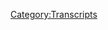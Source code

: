 {{Transcript
    | title         = [[776: February 11, 2023]]
    | caption       = [https://knowledgefight.libsyn.com/776-february-11-2023 Listen to this episode on Libsyn]
    | episodeNumber = [[776: February 11, 2023|776]]
    | length        = 01:29:08
}}

{{MessageBox
    | header     = Warning: Bot Generated Content
    | text       = This transcript was automatically generated by transcription software and likely contains many mistakes and misattributions. Please check the audio for definitive quotes, attribution, and context.
    | image      = N3yvass4myg91.webp
    | imagewidth = 50px
    | id         = warning
}}

{{TranscriptBlock
    | name      = Theme Song
    | timestamp = 00:00:04.000
    | text      = Red Alert. Red alert. Red alert. Red Alert knowledge five Damn, Jordan I'm sweating knowledge party.com It's time to pray. I have great respect for knowledge. Knowledge. I'm sick of them posing as if they're the good guys shank me or the bad couch knowledge.
}}

{{TranscriptBlock
    | name      = Matt Baker
    | timestamp = 00:00:30.000
    | text      = Dan and Jordan
}}

{{TranscriptBlock
    | name      = Theme Song
    | timestamp = 00:00:31.000
    | text      = knowledge fight need money Andy and Pam Sandy you're shopping Andy and Cam handy in Kansas. Bray Andy in Kansas, you're on the airplane for huge fan. I love your word. Knowledge by now, knowledge fight.com I love you.
}}

{{TranscriptBlock
    | name      = Dan
    | timestamp = 00:00:59.000
    | text      = Everybody would like knowledge. But I'm Dan. I'm Jordan. Dudes like to sit around worship at the altar of saline and talk a little bit about Alex Jones. Oh.
}}

{{TranscriptBlock
    | name      = Jordan
    | timestamp = 00:01:08.000
    | text      = Oh, I just noticed that. I think I might have a bug bite that I didn't notice it.
}}

{{TranscriptBlock
    | name      = Dan
    | timestamp = 00:01:12.000
    | text      = freaking me out.
}}

{{TranscriptBlock
    | name      = Jordan
    | timestamp = 00:01:13.000
    | text      = No, no. I just noticed it because I was bringing it up to look at it. I was like,
}}

{{TranscriptBlock
    | name      = Dan
    | timestamp = 00:01:17.000
    | text      = ah, would have looked just like you checking your watch.
}}

{{TranscriptBlock
    | name      = Jordan
    | timestamp = 00:01:20.000
    | text      = I've never worn a watch. Yeah. I'm Jordan. Hey. It's good. All right, dad. Sure, Dan. Yeah. Quick question for you, buddy. Okay, I'm listening. What's your bright spot?
}}

{{TranscriptBlock
    | name      = Dan
    | timestamp = 00:01:33.000
    | text      = Why don't you go first?
}}

{{TranscriptBlock
    | name      = Jordan
    | timestamp = 00:01:34.000
    | text      = My bright spot. Obviously Dan is the Super Bowl. Hey, yeah, I mean, we're recording concurrently with it. No, obviously it's not my bright spot.
}}

{{TranscriptBlock
    | name      = Dan
    | timestamp = 00:01:43.000
    | text      = Do you know the Super Bowl is a sublimation of masculinity. I've heard that it is just the globalists trying to get you to take out your warfare
}}

{{TranscriptBlock
    | name      = Jordan
    | timestamp = 00:01:52.000
    | text      = instincts. That the two of us are not watching it suggest our warfare instincts are terrible. Yeah, they're not good. Yeah, Oracle's are great or too good. Yeah, perhaps too good. No, my bright spot is. It's Valentine's Day and I hate Valentine's Day. But I did get my wife this beautiful Boo Boo. Boo que. No, none of this roses bullshit is so many different urban or not urban flower. Right? Well, the name of the place is urban flowers, which is why I said the word. No, don't try and grow these flowers in the it's a bit but that's the point. It is a bunch of countries virus for wildflowers and all of that stuff. And so it went very
}}

{{TranscriptBlock
    | name      = Dan
    | timestamp = 00:02:30.000
    | text      = well. And it was great. It's a complete misnomer. Then these are rural flower who does feel
}}

{{TranscriptBlock
    | name      = Jordan
    | timestamp = 00:02:34.000
    | text      = like that? I think it's just that they're inside the city and they didn't know what to what else to say love
}}

{{TranscriptBlock
    | name      = Dan
    | timestamp = 00:02:39.000
    | text      = is dead. That's true. I've been lied to buy flowers.
}}

{{TranscriptBlock
    | name      = Jordan
    | timestamp = 00:02:46.000
    | text      = No, but yeah, they're beautiful. And she loved them. So it went
}}

{{TranscriptBlock
    | name      = Dan
    | timestamp = 00:02:50.000
    | text      = well. All right. Yeah. Congratulations. Thanks,
}}

{{TranscriptBlock
    | name      = Jordan
    | timestamp = 00:02:52.000
    | text      = buddy. You nailed Valentine's what I was, it's not Valentine's Day. Well believe in it. Oh, happened last week. So
}}

{{TranscriptBlock
    | name      = Dan
    | timestamp = 00:02:57.000
    | text      = you nailed a time where you gave your flowers. Yeah. Congratulations. Thank you very much. You pass the test. Ah,
}}

{{TranscriptBlock
    | name      = Jordan
    | timestamp = 00:03:05.000
    | text      = what's your brightspot?
}}

{{TranscriptBlock
    | name      = Dan
    | timestamp = 00:03:06.000
    | text      = Oh, let's see.
}}

{{TranscriptBlock
    | name      = Jordan
    | timestamp = 00:03:06.000
    | text      = Did you forget? No,
}}

{{TranscriptBlock
    | name      = Dan
    | timestamp = 00:03:08.000
    | text      = I was waiting for you to ask me.
}}

{{TranscriptBlock
    | name      = Jordan
    | timestamp = 00:03:10.000
    | text      = I was I was rescued. Okay. Um,
}}

{{TranscriptBlock
    | name      = Dan
    | timestamp = 00:03:12.000
    | text      = I started playing Miles Morales, Spider Man, Miles Morales. And it's a lot of fun. Yeah, like swinging around New York. satisfying. Yeah, I don't know. It's, it's just open world enough. And at the same time, it's kind of bizarre to like, if you play Legend of Zelda Breath of the Wild, you play that. And it's like high rule. I've never been to high rule. That's not a real place. That's not a real New York. I've been to New York. real place. Yeah. There's something kind of fun about like it being a recreation of a real place that you can wander around. I know. It's not accurate or anything. Well, I
}}

{{TranscriptBlock
    | name      = Jordan
    | timestamp = 00:03:49.000
    | text      = mean, that's the question. Wouldn't it be amazing if you could like swing by one of the venues you did? You?
}}

{{TranscriptBlock
    | name      = Dan
    | timestamp = 00:03:55.000
    | text      = I don't know. Because I think mostly. Okay, so when I was in New York, I think well, I mean, to be fair, one of the sets I did was in someone's apartment in Hoboken. All right, well. Then the other ones are like Knitting Factory, like in Oakland, gotta be in Queens. I was in Brooklyn and Queens mostly. And this is Manhattan in Harlem. So like, I don't think yeah, you're more of
}}

{{TranscriptBlock
    | name      = Jordan
    | timestamp = 00:04:19.000
    | text      = a classic Spider Man guy. Whenever you're doing sets you stick around.
}}

{{TranscriptBlock
    | name      = Dan
    | timestamp = 00:04:24.000
    | text      = Does that have to be where my friends had things that could get booked at right? Wait, no, I guess wasn't I think the New York Comedy Club is in Manhattan. I think oh, I don't know. I don't remember neighborhoods and boroughs and stuff. But I did do one of the most disastrous sets I've ever done at the New York Comedy Club. Yeah, I was asked to do a check set, which is
}}

{{TranscriptBlock
    | name      = Jordan
    | timestamp = 00:04:45.000
    | text      = Oh, no, check drop set. No, no.
}}

{{TranscriptBlock
    | name      = Dan
    | timestamp = 00:04:51.000
    | text      = And I don't know I don't I don't enjoy feeling like people aren't paying attention to me. What they're actually not
}}

{{TranscriptBlock
    | name      = Jordan
    | timestamp = 00:04:59.000
    | text      = the check because it's a nightmare when you're headlining, but at least you have like 30 minutes in advance of the checkbook. So you can be charming and people will be like doing the check and paying attention to you. It was you come on during the check your you might as well be done. It
}}

{{TranscriptBlock
    | name      = Dan
    | timestamp = 00:05:12.000
    | text      = was so weird to me that that was like an institution like a normal thing because like, they just have someone who goes up and like, do your best to keep people's attention while they're filling out their checks. And then somebody else Exactly, yeah. Not a good time. Not a good time. No. Socially a fine time. But
}}

{{TranscriptBlock
    | name      = Jordan
    | timestamp = 00:05:38.000
    | text      = it's a fine experience that you'll have forever that we can laugh about now. All right, show. That's great. And then me
}}

{{TranscriptBlock
    | name      = Dan
    | timestamp = 00:05:43.000
    | text      = and Elaine. Michelle got wasted.
}}

{{TranscriptBlock
    | name      = Jordan
    | timestamp = 00:05:45.000
    | text      = That sounds right. That's a regular experience. Yeah.
}}

{{TranscriptBlock
    | name      = Dan
    | timestamp = 00:05:50.000
    | text      = So today, Jordan, we have an episode to go over. Okay. And here's what we're doing. We're talking about something that has nothing to do with Infowars or free speech systems.
}}

{{TranscriptBlock
    | name      = Jordan
    | timestamp = 00:06:01.000
    | text      = This is exciting. No, no, we're talking about his Fireside Chat got.
}}

{{TranscriptBlock
    | name      = Dan
    | timestamp = 00:06:06.000
    | text      = tricked. We're talking. We're talking. It's not a fireside chat. Okay. It's just another episode of his podcast to share. So this is from February 11. Yeah. So Saturday, it was Saturday show. Okay. Baby, baby, baby. I was just like, I want to keep on this. Yeah, I feel like we're on the ground floor of something.
}}

{{TranscriptBlock
    | name      = Jordan
    | timestamp = 00:06:28.000
    | text      = It does feel it does feel different. Yeah, that's for sure. It doesn't, but it does. It does. I mean, it's not know, which is the problem. I
}}

{{TranscriptBlock
    | name      = Dan
    | timestamp = 00:06:37.000
    | text      = don't know how to describe it. But like, if I was around when he first launched Infowars, I'd be pretty excited to like, the first episode. Yeah, here we go. Let's follow it as it grows. And as it becomes whatever it becomes totally, we have this opportunity now with AJ live or dumb shit is we can be from day one. Yeah.
}}

{{TranscriptBlock
    | name      = Jordan
    | timestamp = 00:06:56.000
    | text      = It'll be a faster chronicle of a man's fall, though. You know, we brought him to the 23 or 40 odd years, and
}}

{{TranscriptBlock
    | name      = Dan
    | timestamp = 00:07:03.000
    | text      = we come in with a lot of background. But I did get burned with a recent horse. Did you get burned ever got too excited about the prospect of that being something? And this may happen again. But for now, I'm sticking around with this. And
}}

{{TranscriptBlock
    | name      = Jordan
    | timestamp = 00:07:18.000
    | text      = what's it like for him to be able to say whatever he wants?
}}

{{TranscriptBlock
    | name      = Dan
    | timestamp = 00:07:22.000
    | text      = Well, it turns out he can't really because he was saying that this is simulcast still on like radio, and some stations that GCN has. He still can't swear you can't say anything you want. Yeah. But like within a month, it's going to be disconnected from those things, which I mean, I think it just means like, I'm losing station. Yeah. I mean, that sounds right. But yeah, so in a month or so he'll be able to say whatever the fuck he wants. But for now, finally won't be a family shutting this guy. But he has a guest on who swears a bit. Oh, that's nice. I was mostly drawn to this because of the guest. Gosh, I will say that, because Alex did have another episode that had Joel Skousen on and I skipped over that. But today, we have the Saturday show featuring a guy with dreadlocks. Spoilers. So we'll get down to business on that. But before we do, let's take a little moment. Say hello to some new walls. Oh, that's great. Yeah. So first, in the grim darkness of the far future. There is only though WikiLeaks thank you so much. You're on our policy walk.
}}

{{TranscriptBlock
    | name      = Alex Jones
    | timestamp = 00:08:22.000
    | text      = I'm a policy wonk.
}}

{{TranscriptBlock
    | name      = Jordan
    | timestamp = 00:08:23.000
    | text      = Thank you very much. Thank
}}

{{TranscriptBlock
    | name      = Dan
    | timestamp = 00:08:24.000
    | text      = you. Next, a new metal Naki. Like I don't knock you but new metal. It's a fun yeah, get down. Thank you, Sarah and Nathan for turning me on to the Doughboys. Thank you so much. For now policy walk.
}}

{{TranscriptBlock
    | name      = Alex Jones
    | timestamp = 00:08:35.000
    | text      = I'm a policy wonk. Thank you very much.
}}

{{TranscriptBlock
    | name      = Dan
    | timestamp = 00:08:36.000
    | text      = I'd like to reiterate that I am available to be on the Yeah. Next. Jake is T bone and Roger Stone in Memphis. Thank you so much. You're now a policy wonk.
}}

{{TranscriptBlock
    | name      = Alex Jones
    | timestamp = 00:08:45.000
    | text      = I'm a policy wonk.
}}

{{TranscriptBlock
    | name      = Jordan
    | timestamp = 00:08:46.000
    | text      = Thank you very much his
}}

{{TranscriptBlock
    | name      = Dan
    | timestamp = 00:08:47.000
    | text      = feet. 10 feet off a bill.
}}

{{TranscriptBlock
    | name      = Jordan
    | timestamp = 00:08:49.000
    | text      = Yeah.
}}

{{TranscriptBlock
    | name      = Dan
    | timestamp = 00:08:50.000
    | text      = Next Happy New Year. I wish you a prosperous 2018 to you and all your listeners. Thank you so much. You are no policy. Oh,
}}

{{TranscriptBlock
    | name      = Alex Jones
    | timestamp = 00:08:56.000
    | text      = I'm a policy. No.
}}

{{TranscriptBlock
    | name      = Jordan
    | timestamp = 00:08:57.000
    | text      = You tricked everybody. How dare you and we
}}

{{TranscriptBlock
    | name      = Dan
    | timestamp = 00:09:00.000
    | text      = got a couple of technocrats in the mix. So first, yay. And Alex bloke is a fan of Deacon dickhead. I tend to do it in Australian accent. I don't do accents as good as Europe. Yep. Your technocrat mate. And holy crap, Megan, I finally got my call out and that was actually from a real honest to God, flesh and blood. Andrew in Kansas still way. So that is an Andy in Kansas. Thank you so much. You are now a technocrat.
}}

{{TranscriptBlock
    | name      = Unknown Speaker
    | timestamp = 00:09:29.000
    | text      = I'm a policy wonk. The amount of intelligent brilliant someone Someone saw tonight sent me a bucket of poop daddy sharp. Jar Jar Binks has a Caribbean black action. He's a loser.
}}

{{TranscriptBlock
    | name      = Unknown Speaker
    | timestamp = 00:09:44.000
    | text      = Little little teeny baby.
}}

{{TranscriptBlock
    | name      = Alex Jones
    | timestamp = 00:09:46.000
    | text      = I don't want to hate black people. I renounce Jesus Christ. Thank you so much. Yes,
}}

{{TranscriptBlock
    | name      = Jordan
    | timestamp = 00:09:50.000
    | text      = thank you very much.
}}

{{TranscriptBlock
    | name      = Dan
    | timestamp = 00:09:52.000
    | text      = So we start off here, Jordan, on the Saturday show and Alex may be getting somebody in legal trouble immediately. Right.
}}

{{TranscriptBlock
    | name      = Alex Jones
    | timestamp = 00:10:00.000
    | text      = Let me just raise this point first though. When you get so close to the news and so close to sources and breaking information, you really almost get to where you take yourself for granted. I know I do that. Well, and we have a lot of sources, obviously inside the proud boys seditious conspiracy trial that's meant to demonize all Americans have free speech. And so I learned withdrawal started a month ago, some pretty shocking information from inside sources all even at that my own text messages should have reached out to Tucker Carlson should have talked about it on air, but I was waiting to get more info. And then earlier this week, and tonight, in fact, one reason I aired a few promos and got out about 20 minutes after the show started was because I was on the sources in DC that are describing expert sources. What the judge was doing when the media and the jury were kicked out. So
}}

{{TranscriptBlock
    | name      = Jordan
    | timestamp = 00:10:49.000
    | text      = that was that was a norm obviously,
}}

{{TranscriptBlock
    | name      = Dan
    | timestamp = 00:10:51.000
    | text      = that's where my mind goes. Yeah, that's got to be Nord feels like it's not but then again, Joe Biggs is on trial. That's true. Alex could be talking to although I feel like Joe would want to keep his mouth shut. It
}}

{{TranscriptBlock
    | name      = Jordan
    | timestamp = 00:11:03.000
    | text      = was either of those two, I would not be talking to each other. And I wouldn't be talking to Alex, I would definitely not be talking to him. I wouldn't
}}

{{TranscriptBlock
    | name      = Dan
    | timestamp = 00:11:09.000
    | text      = be talking to me because like the possibility of like bungling something a whole make making things worse with. And it seems like if you're leaking information about a seditious conspiracy trial to Alex Yeah, it makes one wonder How involved is Alex II definitely
}}

{{TranscriptBlock
    | name      = Jordan
    | timestamp = 00:11:25.000
    | text      = does. And if you're doing that, you should probably remember that time Donald Trump Jr. was his source and he wasn't supposed to say
}}

{{TranscriptBlock
    | name      = Dan
    | timestamp = 00:11:31.000
    | text      = anything about it. I do think that this is something that raises some concerns, because the people who are situated in a position to give Alex insight information about this trial are Biggs and norm. Yeah. And
}}

{{TranscriptBlock
    | name      = Jordan
    | timestamp = 00:11:46.000
    | text      = yeah, and I wouldn't, I would imagine norm being like, Don't talk about me on your podcast for a while over six month period for a while. I am in trouble.
}}

{{TranscriptBlock
    | name      = Dan
    | timestamp = 00:11:55.000
    | text      = Yeah, but he didn't. He just referenced someone who probably is norm. Yeah. Anyway, here's his insight intel about the proud boys.
}}

{{TranscriptBlock
    | name      = Alex Jones
    | timestamp = 00:12:06.000
    | text      = But this will be breaking regardless next week. And you're just getting tomorrow's news today. We know about Ray abs, the other Feds that were they're calling for for tagging the Capitol. But now amongst a bunch of information that's about to come out with documents. And I'm not gonna get the specifics because I don't want to mess up the defense the proud boys. But that screwed up mightily. And they used evidence that they'd plan it just like with the governor Whitmer kidnapping, with a former high level CIA operative, and a female individual, not saying she's a sex operon over swallow as they call them. Let's to give a war game to the proud boys that they never acted on of taking over DC. And it's actually a CIA worgen. So what this is a big big deal. So the
}}

{{TranscriptBlock
    | name      = Dan
    | timestamp = 00:13:05.000
    | text      = CIA and a sex operative maybe Alex isn't gonna say, say this person is like swallow. I
}}

{{TranscriptBlock
    | name      = Jordan
    | timestamp = 00:13:12.000
    | text      = mean, I thought it was a honeypot. I didn't we all know that it was a honeypot. Yeah, we all know
}}

{{TranscriptBlock
    | name      = Dan
    | timestamp = 00:13:16.000
    | text      = that's the term I would have. Yeah, would have come to my mind. Yeah. So yeah, the CIA made a war game. And then they fed it to the proud boys, and they had no intention of ever doing any of the things that they ended up doing. Okay. Again, to all the conversations that they had amongst themselves, not CIA agents, Sure, honey opera operatives, about how they wanted to do this and how they were excited to and Joe Biggs live streaming himself talking about our
}}

{{TranscriptBlock
    | name      = Jordan
    | timestamp = 00:13:44.000
    | text      = capital. That was a bad idea, right. In retrospect, yeah. All
}}

{{TranscriptBlock
    | name      = Dan
    | timestamp = 00:13:47.000
    | text      = this bullshit. No, that was all the CIA.
}}

{{TranscriptBlock
    | name      = Jordan
    | timestamp = 00:13:49.000
    | text      = I mean, I struggle with him bringing up a specific example of the CIA doing this before specifically the Wittmer case, right? Because they were also convicted. Sure. It's like, okay, I understand maybe the CIA dia did it, Alex, but that won't affect the trial,
}}

{{TranscriptBlock
    | name      = Dan
    | timestamp = 00:14:07.000
    | text      = but the the, the the the way he discusses the Wittmer situation, the informant involvement is not accurate. exaggerating that mightily. Yes, that's true. And so I guess I mean, we'll see we'll see what happens with this. I expect that nothing will happen with this but maybe normal come on and talk some shit about something that means nothing.
}}

{{TranscriptBlock
    | name      = Jordan
    | timestamp = 00:14:30.000
    | text      = I just it I mean, it can't they keep talking about it. Like it's a movie trial where you can suddenly show up and be like, we found this and they go, well, then you're innocent. That's not how it works ever.
}}

{{TranscriptBlock
    | name      = Dan
    | timestamp = 00:14:42.000
    | text      = But that's because movies are real life and real life is a movie. The blurring line of reality and fiction. I can't argue with you. So Alex has instincts and he's always right. But he also researches but he kind of doesn't, because his instincts are always right.
}}

{{TranscriptBlock
    | name      = Jordan
    | timestamp = 00:14:58.000
    | text      = I kind of shoot from circular Logic a little bit a lot of
}}

{{TranscriptBlock
    | name      = Alex Jones
    | timestamp = 00:15:01.000
    | text      = times, but nine times out of 10. I'm right. One smart thing Donald Trump said was the deepest thing he ever learned was to be shallow. That's like a woman's intuition. You study you sounds like a wedding. And then your first approximation is usually dead on right? The best shots I've ever made with a gun, that's why I don't try not to shoot here at 800 1000 yards, I just relax, pull back. This is an analogy of a famous shooting buddy, and fleas trigger. When the deer goes rolling head over heels or the wild hog, or whatever it is, I'm back when I have time to go hunting. And it's the same thing, I don't just go off half cocked. I don't just go off and do infidels deep research, I immerse myself constantly. And then nine times out of 10. When I just shoot from the hip, with what I originally think it is, the first approximation is usually right. And they want us to cut off our instincts cut off our common sense that we know is there. Another analogy is you've ever had somebody physically attack you, if you think about what you're doing, or you try to over become technical, that's when you decide to get somebody off of you. And is I'm gonna stop this person, it just happens right away, because you turn loose your instincts. But you've got to have the baseline of research and info for your synapses to access to make its decision. You don't have the big baseline, the foundation of research info history, I'm using fighting as an analogy. It's a primitive version of that, then you really can't be able to have that instinct and that instant analysis, but also do a lot of deep thinking and a lot of research and a lot of weighing of things politically, culturally. No,
}}

{{TranscriptBlock
    | name      = Dan
    | timestamp = 00:16:38.000
    | text      = you don't sound great, Alex,
}}

{{TranscriptBlock
    | name      = Jordan
    | timestamp = 00:16:40.000
    | text      = that was the most amount of nothing that I've heard in a while. Yeah, there was
}}

{{TranscriptBlock
    | name      = Dan
    | timestamp = 00:16:45.000
    | text      = a minute 40 of him saying sometimes your instincts are great. And in order to sharpen your instincts, you should practice and study. And it's just I mean, the metaphor is so much easier just to be like, yeah, that fight analogy works. You have to train. But then when you're in the moment you go with the flow of what's happening, right. Sure. Yeah, that's fine. That's fine. Alex doesn't do that. No,
}}

{{TranscriptBlock
    | name      = Jordan
    | timestamp = 00:17:10.000
    | text      = he doesn't train doesn't do shit. No, he comes his training. He over becomes trained. Yeah, that's just the case.
}}

{{TranscriptBlock
    | name      = Dan
    | timestamp = 00:17:19.000
    | text      = Well, I mean, it's a fun game. I but I also think that I look at this, and I kind of have experienced what he's talking about. The flow state Oh, well, no. Oh, that your instincts are often right. Oh, yeah. Like, because when I started this show, I didn't know a whole lot about Alex. Sure. But I did think he was full of shit. I had a hunch that maybe he sucked.
}}

{{TranscriptBlock
    | name      = Jordan
    | timestamp = 00:17:44.000
    | text      = You watch the election night coverage you knew, but even before that,
}}

{{TranscriptBlock
    | name      = Dan
    | timestamp = 00:17:49.000
    | text      = but I'm saying before we started the show, right? I'm saying like when I had just gotten this kernel in my head of like, I'm interested in this guy. What is his deal? Yeah, I just know him as like a conspiracy. Guy. Yeah, you were like the rest of us back then. But I had this instinct that like, I think that a lot of the criticisms that people make of him like he's a racist, he's an asshole. I think a lot of that stuff is true. But I didn't have the research background behind it. But then I went through all that process. And it turns out, I could have just listened to by instinct, because they were correct. He is a racist. Ask would you
}}

{{TranscriptBlock
    | name      = Jordan
    | timestamp = 00:18:26.000
    | text      = say that? In fact, you have just learned the most important lesson, the deepest lesson is that to you need to be shallow?
}}

{{TranscriptBlock
    | name      = Dan
    | timestamp = 00:18:33.000
    | text      = No, because if you just rely on being shallow, never ever, you'll never know if those instinct judgments you make are correct. Yeah. If you just assume they are then yeah, you're right 90% of the time, because you never test that against reality.
}}

{{TranscriptBlock
    | name      = Jordan
    | timestamp = 00:18:50.000
    | text      = I don't I reject all of those things, just based on the principle of every time you're like, oh, I shouldn't have second guessed myself, I should have gone with my gut instinct. You remember that far more often than when you don't, and you do something very, very smart. You know, like, I should have gone with my gut instinct, you remember, but then you should also remember the time where you're like, I cannot afford that shirt. That's that my gut instinct is I want that shirt. But you know, like so. So for me, any anything like that? I imagine that it's probably more 5050 At the end of the day, it's probably flip, you know? Yeah. I think people just describe importance to it because it feels important whenever you should have gone with your gut instinct,
}}

{{TranscriptBlock
    | name      = Dan
    | timestamp = 00:19:33.000
    | text      = right? Like when you're playing poker or something and you want to make a call and hopefully win like a couple $100 Literally, it will be huge for you. You fold and then you realize I would have won if I just called right yeah, that your instincts are to make a decision that's questionable or dicey. Right, but you should have done it right. Yeah, of course that sticks out in your head. I still remember stuff from like bad pokers from 10 years ago, that beats will get you Yeah, so Alex do didn't sound good in that last clip. It turns out he has laryngitis or something. Sure.
}}

{{TranscriptBlock
    | name      = Alex Jones
    | timestamp = 00:20:05.000
    | text      = And again, I apologize I'm coughing some I left my lung cleanse it on my office desk like a fool a fool out of the Walgreens but they just have the regular throat spray that helps a little. I haven't had laryngitis. He went ahead COVID Two years ago, but I have I haven't learned Java since I was a teenager, I think. And I have had laryngitis for about a week. And so I'm constantly battling, not coughing, or you don't want to try to sit so please bear with me. Please bear with me. Or I gotta hit cough up occasionally. It's gonna be all right. I almost canceled tonight's show should have was big. It would have been wise bronchioles. They're getting better. They're better they were two days ago. But mapmaker has such important information to cover. We came here to do it. And I appreciate the crew coming here to do it for Alec shows live.com Please share the URL. Alec shows live.com The site's ready to go. I just got to propagate it with all the first videos that are gonna go on. And so very soon, I said a week not weeks gone by but let's just say another week. Yeah, sure.
}}

{{TranscriptBlock
    | name      = Dan
    | timestamp = 00:21:08.000
    | text      = Let's let's just say another week. Sure.
}}

{{TranscriptBlock
    | name      = Jordan
    | timestamp = 00:21:09.000
    | text      = Yeah, why not?
}}

{{TranscriptBlock
    | name      = Dan
    | timestamp = 00:21:12.000
    | text      = So yeah, I mean, I think if you're somebody whose bread and butter is talking and you have to constantly be fighting, not to cough. Yeah. I mean, you do take the day off from this extraneous show that you don't need to do.
}}

{{TranscriptBlock
    | name      = Jordan
    | timestamp = 00:21:23.000
    | text      = I mean, I can't see. And I understand that maybe it doesn't happen. Maybe I'm the crazy one in this situation is different. But if I'm the guy wearing headphones listening to this, I'm just constantly shaking my head like what are you doing? Like, come on you and I both know, this is a bad idea. Why are we still here? So eat some fucking vegetables. But
}}

{{TranscriptBlock
    | name      = Dan
    | timestamp = 00:21:43.000
    | text      = Matt Baker's has to come on. He has important things to say Matt Baker. Do you know who Matt Baker no,
}}

{{TranscriptBlock
    | name      = Jordan
    | timestamp = 00:21:48.000
    | text      = I don't know. I know one Baker. And that's Tom Baker. And I also know Jack Baker. Those are the only two bakers I know.
}}

{{TranscriptBlock
    | name      = Dan
    | timestamp = 00:21:56.000
    | text      = What a fool you don't know. Matt Baker.
}}

{{TranscriptBlock
    | name      = Jordan
    | timestamp = 00:21:58.000
    | text      = Why would I know who
}}

{{TranscriptBlock
    | name      = Dan
    | timestamp = 00:21:59.000
    | text      = that Baker he's one of the most important people in the world. So home to people who like blown glass in San Diego.
}}

{{TranscriptBlock
    | name      = Jordan
    | timestamp = 00:22:08.000
    | text      = I actually think he sells pipes. Honest. Oh, okay. Honestly, he's
}}

{{TranscriptBlock
    | name      = Dan
    | timestamp = 00:22:13.000
    | text      = got dreadlocks.
}}

{{TranscriptBlock
    | name      = Jordan
    | timestamp = 00:22:14.000
    | text      = I fucking love blown glass.
}}

{{TranscriptBlock
    | name      = Dan
    | timestamp = 00:22:16.000
    | text      = Yeah, go get a bomb. So anyway, man, Baker is on.
}}

{{TranscriptBlock
    | name      = Matt Baker
    | timestamp = 00:22:22.000
    | text      = I got a lot going on here. First of all, I can never say no to Alex Jones. And I swear every time he gets me on, he has me like, you're gonna do this, right? And I'm like, Yes, sir. I'll do whatever you say. And I'm a Wednesday super middle Super Bowl. That's fine. I ended up talking with some local people that I do some protests with the back in the day during lock downs. And they're continuing to do a lot of protests with the drag queen storytimes. Some other things. There's about three different factions that I'm working with. So I talked to them about when the best time that they wanted to do it was and it's a little bit out, but it's good, because we're gonna have time to get it together. So that new date, and we're sticking to this. You put me on the spot there was is Wednesday, May 22. Okay, it's between 11 and two o'clock. All right. And Audra Morgan is the one that's helping put that together. She is
}}

{{TranscriptBlock
    | name      = Alex Jones
    | timestamp = 00:23:14.000
    | text      = local on the way glad you changed it. I just said how about 3pm Sunday, not thinking about the Super Bowl.
}}

{{TranscriptBlock
    | name      = Matt Baker
    | timestamp = 00:23:20.000
    | text      = Like I said, like, I just can't say no to you, bro.
}}

{{TranscriptBlock
    | name      = Dan
    | timestamp = 00:23:21.000
    | text      = Haha. So he they have a protest at Pfizer. They're discussing?
}}

{{TranscriptBlock
    | name      = Jordan
    | timestamp = 00:23:26.000
    | text      = Sure. I mean, that's I protest Pfizer.
}}

{{TranscriptBlock
    | name      = Dan
    | timestamp = 00:23:29.000
    | text      = So not for the same reasons. No. Matt Baker is Alex's guest on this episode and like a fool you don't even know that name is but if you're out there listening and you don't know who he is. I don't blame you. I'm just shitting on Jordan. He's the white dude with dreadlocks. You wrote that in the script. Now that was written. Okay.
}}

{{TranscriptBlock
    | name      = Jordan
    | timestamp = 00:23:46.000
    | text      = I swear to God, I thought you were reading that
}}

{{TranscriptBlock
    | name      = Dan
    | timestamp = 00:23:52.000
    | text      = that's how good I am.
}}

{{TranscriptBlock
    | name      = Jordan
    | timestamp = 00:23:54.000
    | text      = You made it you never know what I've written down and I feel that you've made him feel good. I get you.
}}

{{TranscriptBlock
    | name      = Dan
    | timestamp = 00:23:59.000
    | text      = So he's the white dude with dreadlocks who went viral a year or so ago for yelling about COVID policies at a board of supervisors meeting in San Diego. I want you to have a taste. Okay, fella. Okay, so I'm gonna play that speech that he gave in full Okay, and he gives a speech. I think you're gonna love it. All right.
}}

{{TranscriptBlock
    | name      = Jordan
    | timestamp = 00:24:26.000
    | text      = seems popular so far.
}}

{{TranscriptBlock
    | name      = Dan
    | timestamp = 00:24:28.000
    | text      = Real quick. He's whistling. He's
}}

{{TranscriptBlock
    | name      = Jordan
    | timestamp = 00:24:32.000
    | text      = like, I was wondering if that was him. Or if that was the Wind and the Willows, right.
}}

{{TranscriptBlock
    | name      = Dan
    | timestamp = 00:24:36.000
    | text      = I just need to set that stage
}}

{{TranscriptBlock
    | name      = Jordan
    | timestamp = 00:24:49.000
    | text      = wind, that's all it was the wind.
}}

{{TranscriptBlock
    | name      = Matt Baker
    | timestamp = 00:24:52.000
    | text      = That's the wind of history. That's the wind blowing through your ancestors bones begging you to do Do the right thing
}}

{{TranscriptBlock
    | name      = Jordan
    | timestamp = 00:25:13.000
    | text      = sir, please state your name
}}

{{TranscriptBlock
    | name      = Matt Baker
    | timestamp = 00:25:14.000
    | text      = flowing through the black people through the white people through the Chinese people who do the Mexican Americans to the people that built this building with their bare hands to raise up this nation. They are begging you and they are pouring through your veins and they should be putting a tangle off the spine of your back. Okay, maybe you don't say your thing. You're about to open a pit of hell not get a vaccine passport put on us. You know as the population who's in control, you know that the people are the politicians. Once you get a power you will never relinquish it to think that the four feet of marble that holds you up high in this chamber will help you from the fate of your practice
}}

{{TranscriptBlock
    | name      = Jordan
    | timestamp = 00:26:19.000
    | text      = vaccines already aren't you can't go to school. You cannot go to school. Sir, please state your name for the record brought to you brought me a copy burka?
}}

{{TranscriptBlock
    | name      = Jordan
    | timestamp = 00:26:55.000
    | text      = Wait, do you care about that?
}}

{{TranscriptBlock
    | name      = Steve Quayle
    | timestamp = 00:27:06.000
    | text      = And the penalty for violating violating the word. Please take a seat. Please take a seat.
}}

{{TranscriptBlock
    | name      = Jordan
    | timestamp = 00:27:28.000
    | text      = Hell of a performance.
}}

{{TranscriptBlock
    | name      = Dan
    | timestamp = 00:27:30.000
    | text      = The The reason there's applause there is because it's like the meeting is full of like a bunch of Yeah, yeah, no, no. Obviously, yeah, you can easily see the Alex Jones impression that Matt's doing. There are phrases that he's just lifting whole cloth and the entire thing is really just an exercise in performative passion. Something that Alex's brand is reliant on. If you watch Matt, you can see the gears turning and the switch being flipped on. Maybe it's something that's just been built up in me from watching 1000s of open mic sets in my life. But the performance aspects of this are painfully transparent. At the beginning, when he's being all dramatic, and then the board asks him to identify himself. He works his name into the dramatic shit about the wind because the guy told him to identify himself. Yep, it's great. Yep. When he pulls out that paper, the Nuremberg Berg codes on it. It's like the world's angriest prop comic. Oh my god, I'm sure he's actually upset about COVID stuff. But I think this is pretty obvious that this guy is trying to build a brand here. And that suspicion would end up being confirmed. If you had it at the time when a little bit after this map popped back up at another local board meeting. This time in Maricopa County. Oh my god, he was there to yell at the board of supervisors about the midterm election, which is weird. He doesn't even live in Arizona say Does he live there? No. So this really seems like a publicity stunt kind of thing seems odd. Here's his performance from that meeting. Okay.
}}

{{TranscriptBlock
    | name      = Jordan
    | timestamp = 00:28:49.000
    | text      = This is the sequel better?
}}

{{TranscriptBlock
    | name      = Matt Baker
    | timestamp = 00:28:50.000
    | text      = Good morning. Once again,
}}

{{TranscriptBlock
    | name      = Matt Baker
    | timestamp = 00:28:52.000
    | text      = the eyes of the world? Or a third? Could you please for another botched election? Am I here to accuse you of stealing the vote? Heavens no for that would make me a terrorist, wouldn't it? Let me ask you. And we try to go Oscar Wilde on this one to a bank and the teller put them in the machine. And the machine kicked out one out of four of your bills. And the teller said, Don't worry, we'll put them in box three over here. And we'll let you know how many were in there later. We'll send them off to a separate location, and someone will be sure to get back to you and tell you how much money you have. Would you be okay with that? No, maybe you would not be okay with that. Now ask yourself the question, which is more valuable. Your vote or your money. Now ask a lobbyist. That same question. Now ask your campaign manager that question. Now ask Mark Zuckerberg that question which is more valid your bowl, your money, or your boat, or your country, or this world, or the corruption that is taking over every single county.
}}

{{TranscriptBlock
    | name      = Jordan
    | timestamp = 00:30:10.000
    | text      = Fuck out here. What the fuck was that? So we
}}

{{TranscriptBlock
    | name      = Matt Baker
    | timestamp = 00:30:16.000
    | text      = get yourself in the mirror and realize that you are the cancer that is tearing this nation
}}

{{TranscriptBlock
    | name      = Dan
    | timestamp = 00:30:30.000
    | text      = it's just a little much. Yeah, Matt Baker was one of the most prominent faces of from the rash of people yelling at council meetings that went viral for a bit. If you paid close attention, you might notice that whenever you saw Matt, he was always wearing the same shirt, which is also the shirt that he's wearing on his Infowars appearance. It's a shirt with the Statue of Liberty wearing a mask that says slave on it. It should come as no surprise that he runs a shirt business called slave to Liberty selling these shirts among other weird conspiracy focused designs. I'm sure that Matt is mad about some of this stuff. And maybe he does believe that shit he's saying but he's also very clearly identified a shortcut to finding a place in the market. No one can stop you from speaking at these local meetings. And if you tape yourself doing some ridiculous Alex Jones impression rant, you stand a good chance of being shared widely within the far right media. If you suspiciously are wearing the same clothing item which you sell during each of these performances, you'll probably move a large number of them and get a pretty sweet payday for essentially doing nothing. From there. The next logical step is to transition into chasing whatever causes popular among the shitheads who loved your act, thus complaining about drag queen storytime and popping up in Maricopa County to yell about the midterms. Anyway, the other day he went to shoot a video at the Pfizer building in San Diego so he's hot again. He and his other extreme right wing activists in San Diego are planning a larger scale protest at that Pfizer building and Alec suggested that Matt Do it on Sunday. But Matt realized that was the Super Bowl and he couldn't get a crowd that day. So it gives he's gonna get go on the 22nd Yeah, also I'm not gonna play this for you because it would be cruel but Matt also did a parody of ground control to Major Tom see if you can guess what the name of it is you in a million years you'll never guess this ground control to Major Tom I will say two words. I'll give you two is still in there but two other words are the same. Okay.
}}

{{TranscriptBlock
    | name      = Jordan
    | timestamp = 00:32:27.000
    | text      = Oh, mind control to Major Tom.
}}

{{TranscriptBlock
    | name      = Dan
    | timestamp = 00:32:32.000
    | text      = If you don't know first first major mind control correct okay
}}

{{TranscriptBlock
    | name      = Dan
    | timestamp = 00:32:37.000
    | text      = mind control to blank
}}

{{TranscriptBlock
    | name      = Jordan
    | timestamp = 00:32:38.000
    | text      = to blank Yeah. To major or note to President
}}

{{TranscriptBlock
    | name      = Dan
    | timestamp = 00:32:47.000
    | text      = never in a million years
}}

{{TranscriptBlock
    | name      = Jordan
    | timestamp = 00:32:49.000
    | text      = no, I got no idea mind control two
}}

{{TranscriptBlock
    | name      = Dan
    | timestamp = 00:32:51.000
    | text      = major Scam. what? It's not good. What it's pretty you can't
}}

{{TranscriptBlock
    | name      = Jordan
    | timestamp = 00:32:57.000
    | text      = not rhyme
}}

{{TranscriptBlock
    | name      = Dan
    | timestamp = 00:32:59.000
    | text      = yeah
}}

{{TranscriptBlock
    | name      = Jordan
    | timestamp = 00:33:04.000
    | text      = I remember I remember my favorite my favorite weird owl Trek was boat it. I loved boating.
}}

{{TranscriptBlock
    | name      = Dan
    | timestamp = 00:33:11.000
    | text      = I do. I do talk and great. What are you found like Kerry Cassidy CD. I listen to the whole thing. I was delighted. This guy I listened to his parody song. I did not make it all the way through. Right. I didn't turn it off. I was like, all right. I get the point. It's awful. So Matt is on and he has some complaints.
}}

{{TranscriptBlock
    | name      = Jordan
    | timestamp = 00:33:31.000
    | text      = Mad waiting in this guy. See, I'm better at it just by not trying. Just like
}}

{{TranscriptBlock
    | name      = Dan
    | timestamp = 00:33:37.000
    | text      = what Alex this guy's he's a purple pen would come in for you.
}}

{{TranscriptBlock
    | name      = Dan
    | timestamp = 00:33:48.000
    | text      = Anyway, all right. Matt has some Patriot friends. And maybe they've been more successful than him in some ways. Yeah. And now they won't let him yell about Pfizer on their shows or
}}

{{TranscriptBlock
    | name      = Matt Baker
    | timestamp = 00:33:59.000
    | text      = guy. But this is like, putting chills down my spine as patriot. Okay. I'm not gonna say who they are. But this is a real breaking story. Okay. Couple of my friends that are in the movement that have gotten shows. That's as far as I'm gonna say, Okay. They've been. They've let me on their shows. And they said, Oh, yeah, come on, man. We're all buddies. Yeah, you can get on the show. No big deal. Well, the new word on the street is yeah, you can come on my show. But you can't say Pfizer, Pfizer, Pfizer, Pfizer, Pfizer, Pfizer. And you know what you can say on Alex Jones. So who's running? What these are supposedly Patriot networks.
}}

{{TranscriptBlock
    | name      = Dan
    | timestamp = 00:34:36.000
    | text      = Maybe they're bored. Maybe you just aren't bringing a lot to the table in terms of that except for yelling Pfizer, Pfizer, Pfizer. Yeah. I don't know. I don't I don't know what to make of this. But I don't think it's control.
}}

{{TranscriptBlock
    | name      = Jordan
    | timestamp = 00:34:48.000
    | text      = What's what's very funny to me is when we when you describe that pipeline, you know, start yelling at it is the exact same thing as an open mic comic like it is do some open mics get noticed maybe get us guest spot on a little local show keep working your ass off maybe you work at a club or you get you get Jfl or something and he's doing the exact same shit. And then if you get there and your friends get more success than you you're like, man I we went we started together and now I can't go on their show. They won't even talk to me about their podcast anymore hands a white guy with dreadlocks get a break. And this time I spent those years learning improv and now they're not helping.
}}

{{TranscriptBlock
    | name      = Dan
    | timestamp = 00:35:31.000
    | text      = Yeah, it's a little annoying. I don't I don't know who his friends are. But he does complain a lot about them on this episode. Well, maybe he's not really friends with them. I would imagine after this, I wouldn't want to be friends with him. He seems to talk a lot of shit. So also another person talks about is Ben Shapiro doesn't like Ben Shapiro much.
}}

{{TranscriptBlock
    | name      = Matt Baker
    | timestamp = 00:35:51.000
    | text      = I'm gonna up the ante on this. And I'm not supposed to say anything. And I'm not gonna say any names. But this is a fact. And this is happening in the patriot movement. This is what was going on with what Shapiro I never liked Shapiro and even supposed to say my little guy, and he makes some good points. But I never trusted that guy. Never. I always knew Alex Jones was legit. I'm gonna tell you this is a fact. I'm not making this up. And I'm not gonna say any names. One of my good good friends interviewed Alex Jones. And the network wouldn't let the interview go on air, even though Alex had big up these people and help them promote their shows and taking the time out of his life to do it right in the middle of him being basically the hottest thing on planet Earth. And one of the channels that you tune into and you think is helping you it is gonna save America through Alexandre the bus and we'll throw James O'Keefe on the bus. And you can say this is what we're dealing with. The challenge shows didn't say anything to me, I can say whatever I want. Good,
}}

{{TranscriptBlock
    | name      = Dan
    | timestamp = 00:36:52.000
    | text      = good fun. Okay. Um, so with all due respect, which is non I have to say that Matt and Ben Shapiro are in completely different worlds of media. I'm sure a lot of right wing media love the image of Matt's video yelling at the local board meeting because they knew they could use it to inspire other people to sabotage local politics and intimidate folks. It was incredibly politically useful for them. But Matt himself isn't. No one in the actual media would see anything worthwhile in him. He's doing an Alex Jones impression rattling off Deep End conspiracy bullshit. He looks like the dirtiest form of hippie you can imagine. And he seems to be making bad parody songs on his free time, which is embarrassing. He neither has the information nor the personality that would make him an appealing person to get involved with. Like, if you're someone like Ben Shapiro, or if you have a real operation going Yeah, Alex, on the other hand, just wants attention. Right? If that comes with the side product of elevating and being associated to the dude like this, so be it.
}}

{{TranscriptBlock
    | name      = Jordan
    | timestamp = 00:37:50.000
    | text      = It took him precisely five seconds of internet fame to have delusions of grandeur. Yeah. Equal to fuck.
}}

{{TranscriptBlock
    | name      = Unknown Speaker
    | timestamp = 00:37:58.000
    | text      = Oh, Luna shakes, right? Yeah,
}}

{{TranscriptBlock
    | name      = Jordan
    | timestamp = 00:38:00.000
    | text      = that is crazy. Yeah, he
}}

{{TranscriptBlock
    | name      = Dan
    | timestamp = 00:38:02.000
    | text      = talks about like, at one point, he didn't cut a clip of this, but he talks about like, all my life I've known I was a bit smarter than God. And I didn't realize it was a one in 10 million type thing that people won't stand up. Wow. Oh, no, man. Oh,
}}

{{TranscriptBlock
    | name      = Jordan
    | timestamp = 00:38:19.000
    | text      = boy. This is like
}}

{{TranscriptBlock
    | name      = Dan
    | timestamp = 00:38:21.000
    | text      = somebody from I'm trying to think LFO saying that they're the best band in the world.
}}

{{TranscriptBlock
    | name      = Jordan
    | timestamp = 00:38:30.000
    | text      = I mean, if if, if a bartender gives me the wrong drink, I will do my best to drink it instead of asking them to give me a new drink. The idea is so like, I don't want to hurt your feelings. I don't want to mess with your day. I'm so sorry for even getting the I shouldn't be here. Yeah.
}}

{{TranscriptBlock
    | name      = Dan
    | timestamp = 00:38:49.000
    | text      = I've been thinking a lot about that brand Nubian song. Don't let it go to your head. Ah, yeah, this guy, Dan to listen to that track. Oh, my God. Also totally understandable that someone would refuse to air an interview with Alex. Most interviews with Alex should have been thrown in the camp. Like maybe you feel like you could have a good interview with him. And then you show up and he refuses to engage with any questions or topics, constantly screams plugs for his own website and says horrible, hateful shit. At that point. It's a responsible choice not to air it. I do wonder who Matt's talking about? Like, who's his good friend who interviewed him because off the top of my head. The only real interview I can think of that Alex did that didn't come out was with Mike Tyson. And my sense is that wasn't because it was politically explosive. As much as it was probably really embarrassing since they were both on shrooms.
}}

{{TranscriptBlock
    | name      = Jordan
    | timestamp = 00:39:38.000
    | text      = Maybe he's really good friends with Mike Tyson.
}}

{{TranscriptBlock
    | name      = Dan
    | timestamp = 00:39:40.000
    | text      = I don't think so. I
}}

{{TranscriptBlock
    | name      = Jordan
    | timestamp = 00:39:41.000
    | text      = think that's within reach, though. I think that's not too far away. i And if Mike Tyson had Alex on maybe Mike Tyson is a fan of short YouTube clips of some assholes screaming at a thing.
}}

{{TranscriptBlock
    | name      = Dan
    | timestamp = 00:39:52.000
    | text      = I'm not a regular listener of his hot boxing podcast. But I don't think he did an episode with Matt Considering the guests that he has are lucky Eminem, that's, that's fair, maybe a different echelon.
}}

{{TranscriptBlock
    | name      = Jordan
    | timestamp = 00:40:09.000
    | text      = Every time I hear about his podcast and what it is, I'm like, man, if you had told me, this is where we were gonna end up.
}}

{{TranscriptBlock
    | name      = Dan
    | timestamp = 00:40:17.000
    | text      = So anyway, Matt, delusions, just delusions.
}}

{{TranscriptBlock
    | name      = Alex Jones
    | timestamp = 00:40:23.000
    | text      = There is a huge awakening, the good news is people are awake. And the system is trying to mitigate that by coming in and controlling people a battle that they're gonna be able to.
}}

{{TranscriptBlock
    | name      = Matt Baker
    | timestamp = 00:40:33.000
    | text      = Well, I'm telling you, it's happening. I mean, you know, I'm waiting for the phone call that I get. Just figuring out what the number is going to be. I'm gonna have to do if I want to print and keep my soul. Is this crazy? Because I get some of these people. You're so happy for them. You're like, Oh, you got a gig. That's great. And then you call them the next week, and they're like, we can't talk about this. We can't talk about that. You're like
}}

{{TranscriptBlock
    | name      = Alex Jones
    | timestamp = 00:40:55.000
    | text      = No, and I know who you're talking about. Very, very popular. Forum.
}}

{{TranscriptBlock
    | name      = Matt Baker
    | timestamp = 00:41:00.000
    | text      = Let's leave it at that because I'm not saying anymore. anymore. I swore I wouldn't say anything.
}}

{{TranscriptBlock
    | name      = Jordan
    | timestamp = 00:41:05.000
    | text      = Done then why did you bring insinuate something
}}

{{TranscriptBlock
    | name      = Alex Jones
    | timestamp = 00:41:07.000
    | text      = I will give you the benefit of the doubt. You're being fucking
}}

{{TranscriptBlock
    | name      = Dan
    | timestamp = 00:41:10.000
    | text      = weird as hell, man. Yeah, that's creepy. Yeah. Don't say anything because I shouldn't. I don't want to say you brought it up multiple times.
}}

{{TranscriptBlock
    | name      = Jordan
    | timestamp = 00:41:19.000
    | text      = If you don't want to say anything. Don't even say you have something to say anything about right that you're not saying? Yeah, that's stupid.
}}

{{TranscriptBlock
    | name      = Dan
    | timestamp = 00:41:26.000
    | text      = See, this is the insinuation game gone wrong? Like Alex insinuates all kinds of stuff, but it's all made up. Yeah, so there's nobody that's gonna like call him out or get in trouble there's not gonna be any social weirdness because he's just making shit up. Yeah, it's fake sources and all this stuff is imaginary. Yeah, whereas Matt is actually probably concerned about like an actual name being said or something it appears that way you know could put them on the outs with his more successful friends.
}}

{{TranscriptBlock
    | name      = Jordan
    | timestamp = 00:41:52.000
    | text      = I mean, Alex can insinuate that Joe Biden and the guy attacking Joe Biden or no not Joe Biden, Pelosi Pelosi his husband their hammer fuck their hammer fucking yeah all right. You can insinuate that no big deal right? You don't have to be like I'm not gonna name names but I think the hammers name was fucking Yeah,
}}

{{TranscriptBlock
    | name      = Dan
    | timestamp = 00:42:12.000
    | text      = this guy needs to tighten his game up a little bit. Also so awesome to hear somebody having a crisis about a thing that will never happen
}}

{{TranscriptBlock
    | name      = Jordan
    | timestamp = 00:42:21.000
    | text      = here I am just I'm gonna have to turn down that number.
}}

{{TranscriptBlock
    | name      = Dan
    | timestamp = 00:42:23.000
    | text      = Yeah, what are you just sitting here waiting for someone to offer me $10 million that I can turn down to prove my integrity Wow. I love he's he's essentially virtue signaling based on a an imaginary future offer that is not going to come?
}}

{{TranscriptBlock
    | name      = Jordan
    | timestamp = 00:42:41.000
    | text      = I think so. I think he's actually negging the universe that's my that's my plan that's my thinking right? If you if you're like, Oh, you're not that hot universe then maybe the universe will like
}}

{{TranscriptBlock
    | name      = Dan
    | timestamp = 00:42:52.000
    | text      = you more it's like the opposite of the secret No, it's
}}

{{TranscriptBlock
    | name      = Jordan
    | timestamp = 00:42:55.000
    | text      = a new it's a full frontal assault on the secret Yeah.
}}

{{TranscriptBlock
    | name      = Dan
    | timestamp = 00:42:59.000
    | text      = So I mean look, it just keeps going.
}}

{{TranscriptBlock
    | name      = Matt Baker
    | timestamp = 00:43:01.000
    | text      = I'm sick like if I wish I could tell you who it is. I just don't feel ethically I can you always say as a reporter when somebody tells you something in confidence you have to maintain
}}

{{TranscriptBlock
    | name      = Alex Jones
    | timestamp = 00:43:13.000
    | text      = I mean I know who it is and people can figure it out from where you're based. But but the other
}}

{{TranscriptBlock
    | name      = Matt Baker
    | timestamp = 00:43:18.000
    | text      = person another person to another tip now it's to it was okay with one now it's to another person who has been on your show another person who may have just recently got a deal okay, and now they're Whose team are they on? And so when when it comes
}}

{{TranscriptBlock
    | name      = Alex Jones
    | timestamp = 00:43:34.000
    | text      = to things are so invincible making $80 million whatever it is last two years Pfizer's the problem just keeps spreading money out and they just think they can buy us all but by us all while the kids old dying society collapses Yeah, man
}}

{{TranscriptBlock
    | name      = Dan
    | timestamp = 00:43:46.000
    | text      = it's totally I'm not I'm not mad that the my friend gotta set on Fallon.
}}

{{TranscriptBlock
    | name      = Jordan
    | timestamp = 00:43:51.000
    | text      = I'm not mad. No, no, not at all. No, no, no, I'm trying
}}

{{TranscriptBlock
    | name      = Dan
    | timestamp = 00:43:55.000
    | text      = to figure out who these people are in San Diego. Right. I have no idea. I don't know what kind of conspiracy bullshit show is based in San Diego clue. I was thinking like maybe Alex Stein because apparently he just got like a show on the blaze. Okay, but like he talks really highly of Alex Stein during this. So I don't think that's him. I don't know. Maybe it's a red herring to throw us off the trail. It could be maybe he realized
}}

{{TranscriptBlock
    | name      = Jordan
    | timestamp = 00:44:19.000
    | text      = way too much. Because he has he said he wants to
}}

{{TranscriptBlock
    | name      = Dan
    | timestamp = 00:44:23.000
    | text      = Oh, god. Okay, so later in this I don't have any clips of this. But later in the interview, he goes on a long diatribe about how he wants to start like a freedom awards or Liberty awards or something like that. Like an Oscars for Patriots. Oh my god, so he's gonna actually do it. It's planned. Oh, like later this year kind of fall apart? I'm sure Oh, God. But yeah, Alex Stein is in the running for best Patriot Commedia
}}

{{TranscriptBlock
    | name      = Jordan
    | timestamp = 00:44:49.000
    | text      = Jesus Christ. That is so funny but ciment
}}

{{TranscriptBlock
    | name      = Dan
    | timestamp = 00:44:52.000
    | text      = award Alex Jones,
}}

{{TranscriptBlock
    | name      = Jordan
    | timestamp = 00:44:54.000
    | text      = man. What are we going to do with our lives? I think we're gonna have to watch that. Avi easily if it's broadcast. I mean,
}}

{{TranscriptBlock
    | name      = Dan
    | timestamp = 00:45:01.000
    | text      = if, if it happens, I'll go. For sure. I'll report live. I'll go red carpet.
}}

{{TranscriptBlock
    | name      = Jordan
    | timestamp = 00:45:09.000
    | text      = I assume it's a black tie event for sure. Yes.
}}

{{TranscriptBlock
    | name      = Dan
    | timestamp = 00:45:14.000
    | text      = So anyway, we hit we get done with a petty bullshit, we're
}}

{{TranscriptBlock
    | name      = Jordan
    | timestamp = 00:45:16.000
    | text      = up for bestie antagonists.
}}

{{TranscriptBlock
    | name      = Dan
    | timestamp = 00:45:20.000
    | text      = That would be great. Wouldn't be great. It's Hillary Clinton. I will send Hillary Clinton except on her behalf. Yes.
}}

{{TranscriptBlock
    | name      = Jordan
    | timestamp = 00:45:28.000
    | text      = We'll do it remotely.
}}

{{TranscriptBlock
    | name      = Dan
    | timestamp = 00:45:29.000
    | text      = So we're done with the petty portion. And now we jump to something that I find interesting. Here's two or three dynamics that I find intertwined with Matt actually four if you count the pettiness. Sure. There is an intense stupidity and bigotry, which we'll get to later, there's going to be a portion of this that I would give a strong content warning, perhaps on. And we'll get to that later. That sucks. But then there's also an angle of it that's like, Oh, this is derivative bullshit. He's just doing an Alex shear action. Sure. But then there's this other thread. That is he kind of is close to getting some things in a way that like, I don't usually hear people around him for war. Right, right. And this is one of the examples of even far
}}

{{TranscriptBlock
    | name      = Jordan
    | timestamp = 00:46:17.000
    | text      = right people in San Diego get a little bit of the rubbing off contact, oh,
}}

{{TranscriptBlock
    | name      = Dan
    | timestamp = 00:46:22.000
    | text      = in the same way that he's playing the insinuation game wrong. He might be thinking one stage further than most people care, too. So that's kind of a problem. Yeah. Now,
}}

{{TranscriptBlock
    | name      = Matt Baker
    | timestamp = 00:46:33.000
    | text      = what I gotta say about Trump, is if Trump gets back in now that we know that they have the total apparatus to seal elections, do they want him to get in? And now can you trust that? And then ask yourself this? Why is it? Why is it that supposedly all maybe they're all there's no help, but with these belt politicians at all, I've always liked what DeSantis is doing. I think DeSantis is great and walks, walks talk. But people say, Oh, look who's back. Look who's backing it. That's another thing. It's so easy for them to just say, Oh, we funded this guy. So now you don't trust him. Matt is
}}

{{TranscriptBlock
    | name      = Dan
    | timestamp = 00:47:04.000
    | text      = thinking through his conspiracy beliefs. And he's starting to get to the point where he should be realizing they're dead. Yeah, that's a bad idea. This honestly should be an entry point for him to realize how much of his belief system is based on whims and the messaging that he gets from outlets like Infowars and Tucker, but it won't be this will just be a little blip. And essentially, isn't it weird kind of moment. This is a great illustration of the self defeating nature of the modern right, far right conspiracy paradigm. In about 30 seconds, Matt lays out two really central pillars of Far Right Thought and hits a brick wall, where each revealed themselves to be self contradictory. The first is the idea that the globalists can essentially control all elections, and all elections are stolen to serve the whims of the power elite. This was a central pillar of the Info Wars conspiracy space for years and years where Bush and Clinton were just puppets on New World Order string,
}}

{{TranscriptBlock
    | name      = Jordan
    | timestamp = 00:47:54.000
    | text      = right? Made things simpler, because you could get them all Yeah, they're all in there. Yep,
}}

{{TranscriptBlock
    | name      = Dan
    | timestamp = 00:47:58.000
    | text      = that narrative had to change a bit when Trump won because according to the storyline, he was the anti NWO guy who was fighting the globalist. So there wasn't really a way to make this make sense if the globalist stole the election in his favor. Thus, the transition to a talking point where the globalists tried to steal the election, but Trump was just too popular, so he overcame the theft. I'll be the first to admit that that's pretty good save, but it's also a one time solution. If that truly is the case, then the globalists aren't going to let that happen again, because they learned from their mistakes. They're a scientific technocracy for fuck Supposedly, this presents a pretty large problem for 2024. But I think the audience is so uncritical that these thought leaders can easily just flash up a fake graph and say, amazingly, it was such a huge landslide that the steel didn't work again. Yeah. And people will buy it. Yeah. There will be people like Matt here, though, who are thinking this through a little bit. If our enemy is all powerful, and in control of the electoral system, doesn't that imply that whoever gets in is who they wanted to get in. If Trump wins again, that he must be the globalists choice. This will be a much bigger issue for Trump and DeSantis. Since DeSantis, hasn't been the subject of the we beat the odds to overcome the stolen election narrative once already. Sure. He's kind of shiny new toy in that respect. But
}}

{{TranscriptBlock
    | name      = Jordan
    | timestamp = 00:49:13.000
    | text      = that seems like that's why that's the one that they should be like, Oh, he's the one that they are putting in there. Because he's not Trump. He's behaving like a pretend Trump. You know, he's, he's doing stupid shit. Which works? Apparently. So isn't he trying to trick us? Because Trump is the real one. So they've learned from their mistakes, and they've chosen DeSantis. Right, but that's the way you do.
}}

{{TranscriptBlock
    | name      = Dan
    | timestamp = 00:49:37.000
    | text      = But maybe that's what they want you to think. Well, that's
}}

{{TranscriptBlock
    | name      = Jordan
    | timestamp = 00:49:40.000
    | text      = the problem with an all powerful villain, right? Yeah.
}}

{{TranscriptBlock
    | name      = Dan
    | timestamp = 00:49:42.000
    | text      = So Matt's also wrestling with a second narrative dead end, which is that any politician is super easy to criticize based on their donors, and you can really assassinate anyone's character based on that if you want to. Yeah, he wants to back DeSantis and does but there's the question of his backers. This is a great example of selective leak. Creating a problem, that expectation is that these candidates should be held responsible for who backs them, but they really want to support DeSantis and his backers are bad. Instead of sticking to the imaginary principle of judging a candidate by their backers, Matt is able to rationalize that you can call anyone bad by pointing to the bad people who financially support their candidacy. So maybe that's not a problem for DeSantis at all right? This should be a wake up moment for him that the criticism about backers isn't actually even something he cares about. Because if it were, it wouldn't be this easy to put aside. Further, it would be great if he could just think a little bit further down the line about the stolen elections and realize that this isn't a real thing either. And just exist as a narrative crutch to rationalize why supposedly super popular candidates end up losing and to D legitimize the electoral wins of candidates that extreme right wing folks don't want to accept, actually our popular. He's not going to do any of these things, though, because quieting that voice that could recognize that all this is bullshit is the surest path to not selling any more shirts. So you gotta gotta keep it up.
}}

{{TranscriptBlock
    | name      = Jordan
    | timestamp = 00:51:00.000
    | text      = Yep. Man. That's, that's so funny. That's just I don't know why it's so funny to me. But the idea of one of these people being like, wait a second, if they control the elections? No, no, don't
}}

{{TranscriptBlock
    | name      = Jordan
    | timestamp = 00:51:15.000
    | text      = think these thoughts. No, you'll
}}

{{TranscriptBlock
    | name      = Jordan
    | timestamp = 00:51:16.000
    | text      = lose money. This is awful. No,
}}

{{TranscriptBlock
    | name      = Dan
    | timestamp = 00:51:20.000
    | text      = you don't so awesome, too. There's a real fucking insult to Ron Paul buried in here. Because like, the whole notion of why Ron Paul didn't win is because everything was like stacked against him. And they stole it from him whole thing. Yeah. But I mean, like, if it's possible to overcome that stealing that means the Ron Paul must have been super unpopular.
}}

{{TranscriptBlock
    | name      = Jordan
    | timestamp = 00:51:40.000
    | text      = No, don't think they thought you'll lose money.
}}

{{TranscriptBlock
    | name      = Dan
    | timestamp = 00:51:43.000
    | text      = So Alex attack Trump. And he's saying this in response to Matt saying that, like these friends of his onto these shows that can't insult Trump. And Alex says something that I don't think is correct.
}}

{{TranscriptBlock
    | name      = Alex Jones
    | timestamp = 00:51:57.000
    | text      = I noticed about six months ago over the vaccines, several vaccines, I finally got pissed, and said, I'm not going to support Trump if he doesn't come out against the shots. And man, it was like a switch revenue wise, even though our revenue supposedly people buying products, divorce, or.com It went down like 40%, like, overnight, so and I guess that's his program. People that hear me like pissed at Trump. I still like a lot of what he did. I was told he was better than, you know, Obama or, or, you know, mitt, Mitt Romney or whatever. But I mean, it's like, wow, there is definitely something a lot of that is just situational. Like a lot of these networks, like Newsmax or olien or others meanwell. But they see Oh, it's okay to hear to crowds, Democrats but when you say hey, Republicans do a better job here. Oh, no, don't do that. Because people see that as infighting it's it's not in fighting but but take Newsmax
}}

{{TranscriptBlock
    | name      = Dan
    | timestamp = 00:52:50.000
    | text      = was when I said I didn't think it was I met the number. I don't think that number is accurate. No, it sounds really weird him saying that his revenue supposedly comes from selling supplements, though. That doesn't sound good. But I guess it doesn't matter now that he's on a platform completely unrelated to free speech systems. Speak freely, Alice, all mocking aside Alex's expressing something that's painfully transparent, and that is that no one buys his shit for its own sake. They buy things to support his messaging. And then when they don't like his messaging, they no longer need that snake oil, and they stopped buying it. Every one of the right wing shithead networks that make any money understands this, you tailor your message to the audience and the audience pays to keep you around and give you money. Yeah, they don't exist to cover actual reality or news. It's narrative based content. If and if the narrative that's being relayed is out of sync with what the audience wants to accept as reality. They'll find someone else who will give them that narrative and that message. Yeah,
}}

{{TranscriptBlock
    | name      = Jordan
    | timestamp = 00:53:45.000
    | text      = your coin operated lie machines. Don't fuck with the coins. Yeah. And even Alex
}}

{{TranscriptBlock
    | name      = Dan
    | timestamp = 00:53:49.000
    | text      = gets this. Yeah, I don't trust the numbers that he's citing at all. But I bet his revenue did drop some at that point that he's describing, which is why he never followed through with his plan to burn Trump. Yep. When Alex made his ultimatum that Trump had to come out against the vaccines, or else Alex was gonna destroy him. Nothing happened. Trump probably didn't even hear about that ultimatum, and nothing happened. Alex pretended that it didn't happen at all. And then he went back to saying I'm mad at Trump about the vaccines. But golly, Isn't he so good in other ways? That was the middle ground of appeasing the pro Trump elements of the audience and making sure that they didn't abandon ship while giving the anti Trump contingent the appearance of providing some pushback and like yeah, hey, look, I call this a like, I see him you know, he's bad on this.
}}

{{TranscriptBlock
    | name      = Jordan
    | timestamp = 00:54:32.000
    | text      = I had that. That's just another one of those things that you can't think too much more about. Because if you're like, Listen, if we go off message for even a second, people hate us. So do you think maybe, maybe you're not fostering a good environment for disagreement and growth? Probably not. Probably not. Maybe, maybe you're a bunch of fucking fascists. You're a bunch of morons.
}}

{{TranscriptBlock
    | name      = Dan
    | timestamp = 00:54:57.000
    | text      = So look, maybe So, but isn't that better than spooky things going on during the Super Bowl halftime show?
}}

{{TranscriptBlock
    | name      = Jordan
    | timestamp = 00:55:05.000
    | text      = And you're right. Yeah. Yeah.
}}

{{TranscriptBlock
    | name      = Dan
    | timestamp = 00:55:06.000
    | text      = I mean, isn't a oppressive society that is an intolerant entirely Yeah, of people who the power structure deems to be outside the norm. Isn't that preferable to, like weird lighting and costume
}}

{{TranscriptBlock
    | name      = Jordan
    | timestamp = 00:55:22.000
    | text      = did go out one time during the Superbowl. And that was during play. And there was one time so fascism can keep that from happening again. I mean, I suppose it is better.
}}

{{TranscriptBlock
    | name      = Dan
    | timestamp = 00:55:31.000
    | text      = And there was one time there was that wardrobe malfunction. Ooh, wardrobes run correctly under
}}

{{TranscriptBlock
    | name      = Jordan
    | timestamp = 00:55:36.000
    | text      = fascists. Yeah, that's true. That's true. Oh, really cool to be dead.
}}

{{TranscriptBlock
    | name      = Dan
    | timestamp = 00:55:40.000
    | text      = So anyway, that is a prediction of some Illuminati bullshit going on during the Superbowl?
}}

{{TranscriptBlock
    | name      = Matt Baker
    | timestamp = 00:55:44.000
    | text      = You know, would it be really shocking we'd be the Super Bowl went off without an Illuminati satanic ritual. But, you know, at this point, they've pushed the wire of that so far, because, you know, a lot of that is ritual. And I think a lot of it is free advertised. It's like Madonna started the devil back in the day. And now she's doing her same old thing. And she's just a washed up old hag, and I'm looking at Madonna. And people are like posting Madonna videos. I'm like, no one cares. Stop posting your crap. I mean, I even put some of that. That thing on the end of my video that was actually my buddy, the cameraman, he was like, do we got
}}

{{TranscriptBlock
    | name      = Alex Jones
    | timestamp = 00:56:17.000
    | text      = what the devil does? Is he always does some horrible, provocative thing just to get your attention, because he's circling the intergalactic toilet bowl.
}}

{{TranscriptBlock
    | name      = Matt Baker
    | timestamp = 00:56:26.000
    | text      = Right? And so most times, if there's a product or if there's something with northings, I don't have I feel like that he's someone will come out or like, look at this person in their podcast, and they did this. It's like, I would rather just my theory on it is like lot, you know, in Sodom and Gomorrah at a certain point, I'm not a perfect person, give me a break. I appreciate a hot woman just like you. But when it comes to some of this stuff, especially on TV and spreading it around on the internet, we look at it and we get we we get offended. And then we go around and we're like, Look at this. Look at this. And I see all my fellow conservatives posting it. It's like I wouldn't even heard of it. If it wasn't for everyone's outrage.
}}

{{TranscriptBlock
    | name      = Alex Jones
    | timestamp = 00:57:06.000
    | text      = Wow, it's like we're promoting
}}

{{TranscriptBlock
    | name      = Dan
    | timestamp = 00:57:09.000
    | text      = dum dum. Don't think too much about that. Do you remember when all the rappers were like covering up one eye and making triangles and stuff and all the checkerboard patterns and music videos? It wasn't because the Illuminati is behind it. It's because you Dum Dums are giving them all this free press and all this controversy that ended up getting clicks and views on YouTube and you're starting to get it
}}

{{TranscriptBlock
    | name      = Jordan
    | timestamp = 00:57:29.000
    | text      = the system. The system rolls along, man. It's all meaningless. You're a cog. And frankly, how fucking dare you listen. I don't like Madonna's last few albums. You don't get to talk shit about fucking Madonna.
}}

{{TranscriptBlock
    | name      = Dan
    | timestamp = 00:57:44.000
    | text      = She's fucking Madonna. Right?
}}

{{TranscriptBlock
    | name      = Jordan
    | timestamp = 00:57:46.000
    | text      = You know, I understand the guy who's yelled at a fucking meeting.
}}

{{TranscriptBlock
    | name      = Dan
    | timestamp = 00:57:49.000
    | text      = But it was. I mean, a lot of people liked it. Yeah, let's
}}

{{TranscriptBlock
    | name      = Jordan
    | timestamp = 00:57:52.000
    | text      = talk shit about Madonna. Yeah, look, Madonna
}}

{{TranscriptBlock
    | name      = Dan
    | timestamp = 00:57:55.000
    | text      = is innovative. She was around at a point when she was just paradigm breaking and legend she was also in Dick Tracy. Yep,
}}

{{TranscriptBlock
    | name      = Jordan
    | timestamp = 00:58:07.000
    | text      = that's also true. And this guy wrote a she was in A League of Their
}}

{{TranscriptBlock
    | name      = Dan
    | timestamp = 00:58:10.000
    | text      = mind control to Major scale
}}

{{TranscriptBlock
    | name      = Jordan
    | timestamp = 00:58:15.000
    | text      = that's a good point. Yeah, that's a good point. He is better than David Bowie I made a mistake there
}}

{{TranscriptBlock
    | name      = Dan
    | timestamp = 00:58:23.000
    | text      = like a prayer What are you gonna do you not even close oh my god major scam.
}}

{{TranscriptBlock
    | name      = Jordan
    | timestamp = 00:58:31.000
    | text      = Oh my god.
}}

{{TranscriptBlock
    | name      = Dan
    | timestamp = 00:58:32.000
    | text      = Mind Control two major scam What
}}

{{TranscriptBlock
    | name      = Jordan
    | timestamp = 00:58:35.000
    | text      = an asshole Why would you just go after Madonna now because he's a piece of
}}

{{TranscriptBlock
    | name      = Dan
    | timestamp = 00:58:39.000
    | text      = shit. We're gonna learn how deep that goes as we go along like I started this like thinking he was a boring Alex clone kind of like just doing a bad impression. I found him boring. And they and I thought it was interesting because you starting to kind of get close to getting it yeah between the like, oh wait if our guy wins the election doesn't that mean the globalist want it like that is very close to penetrating the shell of the conspiracy bullshit and then here he's very close to understanding oh all this stuff we're outraged about is really all made up both driving traffic for the people were pretending to hate and so there is like this futility of of almost getting it
}}

{{TranscriptBlock
    | name      = Jordan
    | timestamp = 00:59:21.000
    | text      = he's like a little raptor getting out of the shell getting out of the egg. But at it but but he's just not strong enough if
}}

{{TranscriptBlock
    | name      = Dan
    | timestamp = 00:59:27.000
    | text      = raptor can't get out of the AP. Yeah,
}}

{{TranscriptBlock
    | name      = Jordan
    | timestamp = 00:59:29.000
    | text      = exactly. Like a sad turtle. Yeah. Sad turtle buried in the sand can't hatch and can't make it to the wall. So
}}

{{TranscriptBlock
    | name      = Dan
    | timestamp = 00:59:36.000
    | text      = the turtle is screaming. Yeah, it's
}}

{{TranscriptBlock
    | name      = Jordan
    | timestamp = 00:59:39.000
    | text      = a really annoying turtle. Yeah, and a boring turtle too. It's like screaming the lyrics to Barenaked Ladies or ground
}}

{{TranscriptBlock
    | name      = Dan
    | timestamp = 00:59:46.000
    | text      = control to Major scale. It could be but then as the episode goes on, and the interview goes longer, I realized like oh, I just hate this guy. Yeah, he sucks. He's just a bigoted piece of shit. Yeah. So but he also is bad at analogies that So
}}

{{TranscriptBlock
    | name      = Matt Baker
    | timestamp = 01:00:00.000
    | text      = I'm just saying anybody who's a fence stop being a fan, like I was talking about the other day that the analogy of the Super Bowl, there's certain people playing the game, but the fate of the entire stadium is within the game. But the thing is what globalists only have a few people paying for the people that are on their side and their team. So let's bring them into the game is this game now? Now let's bring people on our site and I'm talking to the people in the nosebleeds. I'm talking to people way
}}

{{TranscriptBlock
    | name      = Alex Jones
    | timestamp = 01:00:26.000
    | text      = better yesterday. So start over take your time. There. We think of 11 players there they will order 11 players are no all the people in the stands really who we are. Explain that again.
}}

{{TranscriptBlock
    | name      = Matt Baker
    | timestamp = 01:00:37.000
    | text      = Well, I'm not a big fan of repeating myself, but I'll give it a go. Because it can never say no to Alex Jones.
}}

{{TranscriptBlock
    | name      = Dan
    | timestamp = 01:00:41.000
    | text      = I think Alex, I might be I might take that as him being a little rude.
}}

{{TranscriptBlock
    | name      = Jordan
    | timestamp = 01:00:45.000
    | text      = I'd be like, Hey, shut the fuck up. Do
}}

{{TranscriptBlock
    | name      = Dan
    | timestamp = 01:00:47.000
    | text      = you told this better the other day? Yeah.
}}

{{TranscriptBlock
    | name      = Jordan
    | timestamp = 01:00:50.000
    | text      = I mean, like, Hey, how about you start from the beginning, and we'll edit that shit out. What
}}

{{TranscriptBlock
    | name      = Dan
    | timestamp = 01:00:55.000
    | text      = a gracious host. Yeah, Jesus. So he does take another swing at this another bite at the apple. All right.
}}

{{TranscriptBlock
    | name      = Matt Baker
    | timestamp = 01:01:01.000
    | text      = Everyone likes it analogy, right? So when you're watching this, is that an analogy I want you to imagine 11 players on the field. That's team humanity. That's Alex Jones. That's Matt Baker once, maybe Elon Musk might even be on our team at a certain point. And then you've got your Fauci and you've got your Bill Gates, and they're all being run by the people in the skybox, the people in the skybox on their team. The other team is working for the entire planet Earth. Now the game What the fuck are you doing? Whoever wins that game is going to have every person in that stadium? Fate is on it. So if if the humanity loses humanity gets in prison for all time. If the globalist lose, they get in prison for all time. So when we watch our players go up against each other. The problem is, is the game is rigged. And so the individual players get kneecapped. They get handicap, Alex Jones has massive victories. Well, Alex Jones crushes globalist on a daily basis. He is like a game just mutilating them with the truth constantly.
}}

{{TranscriptBlock
    | name      = Dan
    | timestamp = 01:02:07.000
    | text      = But then you'd like football?
}}

{{TranscriptBlock
    | name      = Jordan
    | timestamp = 01:02:10.000
    | text      = left tackle what are we doing?
}}

{{TranscriptBlock
    | name      = Matt Baker
    | timestamp = 01:02:11.000
    | text      = Jones, they stab all of the great patriots. They got stabbed. Sorry. James O'Keefe. They stab him in the ribs. And then they go go out and finish the game. And when he has no platform,
}}

{{TranscriptBlock
    | name      = Dan
    | timestamp = 01:02:24.000
    | text      = when he sent me a 15 yard penalty.
}}

{{TranscriptBlock
    | name      = Matt Baker
    | timestamp = 01:02:27.000
    | text      = When he doesn't have a Twitter, he can't even be a red card. That'll be fun. At that point, you realize game is rigged. And we the people, all of the people in the cheap seats are on the one side, and only the five people in the skybox are on the other side. You say this game is rigged. We're all in the field. There's 7 billion of us, and we're going to take this entire stake over and when they
}}

{{TranscriptBlock
    | name      = Jordan
    | timestamp = 01:02:51.000
    | text      = send out this what's the point of the game
}}

{{TranscriptBlock
    | name      = Matt Baker
    | timestamp = 01:02:52.000
    | text      = and they send them to the floor. They're gonna run away and they'll end up mushed on the ground just by the amount of people coming down.
}}

{{TranscriptBlock
    | name      = Dan
    | timestamp = 01:02:59.000
    | text      = Yeah, this is a dumb analogy, because the way he's telling it no one wins the game. There is no game. It's supposed to be a football game where humanity if they win, then the globalists are imprisoned and if the globalist win humanity's enslaved, that's a fine setup. But then it goes off the rails when he seems to think that the victory condition for a football game is one team's fans take over the stadium.
}}

{{TranscriptBlock
    | name      = Jordan
    | timestamp = 01:03:19.000
    | text      = I mean, you know, honestly, again, I feel like this analogy is him accidentally getting a little bit too close to it. The game is all bullshit man. The game is all bullshit in order to win the game. The crowd has to occupy the stadium or leave the stadium or leave the stamp. Do you see what I'm saying? He's almost getting it for his
}}

{{TranscriptBlock
    | name      = Dan
    | timestamp = 01:03:41.000
    | text      = dog there at all. No, absolutely not. For this analogy to work, the things need to be analogous. Things need to be comparable.
}}

{{TranscriptBlock
    | name      = Jordan
    | timestamp = 01:03:49.000
    | text      = That is one of the prerequisites for the the word itself
}}

{{TranscriptBlock
    | name      = Dan
    | timestamp = 01:03:53.000
    | text      = within the rules of football. It's hard to make this work because the audience doesn't get to play in the game. I think the best you could do is say that humanity has a deep bench. And even though the globalists are cheating and stabbing people apparently every time they take out one of our players, another monster of liberty gets off the bench and into the game and you need to prepare yourself to possibly be on that bench. Sure. That might work maybe outside of that this is just a good metaphor for Alex because all the people in the crowd that all they can do is cheer and buy merch. Yeah. Which is all Alex wants anybody to do. Well, the
}}

{{TranscriptBlock
    | name      = Jordan
    | timestamp = 01:04:25.000
    | text      = game is rigged, right? The guy was rigged. Yeah, man, it is rigged.
}}

{{TranscriptBlock
    | name      = Dan
    | timestamp = 01:04:30.000
    | text      = Also. Bill Gates is on the field or in the skybox. I'm not sure I
}}

{{TranscriptBlock
    | name      = Jordan
    | timestamp = 01:04:34.000
    | text      = refuse to acknowledge his team's whatsoever. It's very Yeah, unless he chooses all 11 players for each team and then we get to argue about it that I think where we would put them totally Absolutely. What's the position? That's fun. This is another example of him sucking.
}}

{{TranscriptBlock
    | name      = Dan
    | timestamp = 01:04:52.000
    | text      = Here's the problem though too for their team chair. There's no way they could get along. There.
}}

{{TranscriptBlock
    | name      = Jordan
    | timestamp = 01:04:57.000
    | text      = You don't have to get along to win football games. Buddy, what the Raiders, but I don't know maybe they liked each other, but they at least had
}}

{{TranscriptBlock
    | name      = Dan
    | timestamp = 01:05:04.000
    | text      = a common purpose. Like, we're playing a football game. Right, right. We're involved in what he's describing as team humanity. Yeah, it would be impossible. Yeah, there are people who sabotage each other and are petty as shit. Yeah. So they would like to meanwhile you wouldn't even localist Yeah, they are single minded and folk. Yeah, that's true. They work as a well oiled machine.
}}

{{TranscriptBlock
    | name      = Jordan
    | timestamp = 01:05:28.000
    | text      = I don't think anybody on Team humanity wants to play like a non glory position. You know, nobody's playing the line. No one's playing right guard. No, no, absolutely not. That's not happening. Your job
}}

{{TranscriptBlock
    | name      = Dan
    | timestamp = 01:05:39.000
    | text      = for humanity is to run into that person over and over. Yeah, they
}}

{{TranscriptBlock
    | name      = Jordan
    | timestamp = 01:05:42.000
    | text      = don't want to do that, right. No, I
}}

{{TranscriptBlock
    | name      = Dan
    | timestamp = 01:05:44.000
    | text      = want to catch the touchdown pass. They're all fucking quarterback.
}}

{{TranscriptBlock
    | name      = Jordan
    | timestamp = 01:05:47.000
    | text      = Exactly. Yeah. Whereas on Team globalists, it's all the offensive like, they're all.
}}

{{TranscriptBlock
    | name      = Dan
    | timestamp = 01:05:52.000
    | text      = Everyone's exactly for whatever. Whatever I'm best at. Yep. Anyway, Matt. He liked Alex's shit during COVID. And that kind of got him into this game. Sure.
}}

{{TranscriptBlock
    | name      = Alex Jones
    | timestamp = 01:06:04.000
    | text      = What's gonna go to City Council's and finally speak out?
}}

{{TranscriptBlock
    | name      = Matt Baker
    | timestamp = 01:06:09.000
    | text      = I mean, it wasn't. I wouldn't say it was like, Oh, I listen to Alex Jones. And that's why I did it. I honestly, I think it's in your heart. I think a lot of people have it in their heart. I think a lot of people want to say no beginning. A lot of people have strong will. And I think people just need to it's like a muscle. You just start exercising it during the COVID lock downs and that whole thing, that whole mind control situation. I mean, yeah, I was listening to Infowars. And yeah, it helped me like I saw it. I'm like, this is a psyop. This is fake. But then as all the information comes in, and especially you and your guests, you get more and more convinced you're like, No, wait, this really is wrong. They really haven't tested this vaccine, there really is no proof found she really did say wear the mask, don't wear today's witness with three masks. The virus works. The vaccine works. The vaccine doesn't work every day. They're changing their tune on TV. And then you know, they're they're using mRNA technology, which you know, is never been tested, or has been tested and all the all the rats die. They were sorry. And then
}}

{{TranscriptBlock
    | name      = Dan
    | timestamp = 01:07:12.000
    | text      = you start realizing ah, mice.
}}

{{TranscriptBlock
    | name      = Matt Baker
    | timestamp = 01:07:14.000
    | text      = Oh, yeah, I remember that. No one else. It's almost like we're in a video game you want you like video games. It's almost
}}

{{TranscriptBlock
    | name      = Jordan
    | timestamp = 01:07:19.000
    | text      = like we're not in reality. You're a hero.
}}

{{TranscriptBlock
    | name      = Dan
    | timestamp = 01:07:22.000
    | text      = I think that's a perfect articulation of it. Let's pretend you're a hero. Exactly what you're doing. Yeah, you're like I'm changing the world by screaming at people at a local board meeting.
}}

{{TranscriptBlock
    | name      = Jordan
    | timestamp = 01:07:31.000
    | text      = You know what I think of when I think of will. And I think of individuality. I think that if you say the wrong thing, and your audience goes, we're not fans of you anymore. As one that's individuality.
}}

{{TranscriptBlock
    | name      = Dan
    | timestamp = 01:07:46.000
    | text      = It's yeah, it's a strong. And when I think of heroic, I think of guy yelling bullshit. And making parody song. Yeah,
}}

{{TranscriptBlock
    | name      = Jordan
    | timestamp = 01:07:56.000
    | text      = a lot of people are like, you know, standing against the crowd. That takes courage. And I disagree. I think being in the middle of the crowd, pretending that you are just one organism trying to topple a government. Now that's individuality.
}}

{{TranscriptBlock
    | name      = Dan
    | timestamp = 01:08:13.000
    | text      = So look, there's a lot of negatives. Sure. But man has a positive. Okay, and this is a is a big positive.
}}

{{TranscriptBlock
    | name      = Matt Baker
    | timestamp = 01:08:19.000
    | text      = Let me let me talk about some positive for a sec. I will say I have noticed recently, back in the day, there was a lot of Alex Jones beams and video clips going around. And then there was a long period of time where that was very low on the totem pole and not a big thing. I surf Instagram and all these things to the platform. Sad actually, I wish this battle. That's the one thing I don't like about the battle is to be informed. You kind of have to become an addict of of like, the machine. Exactly. You
}}

{{TranscriptBlock
    | name      = Alex Jones
    | timestamp = 01:08:49.000
    | text      = want to tune out of it, because that's the ultimate defense. But because they're in the matrix, you got to jack into it.
}}

{{TranscriptBlock
    | name      = Matt Baker
    | timestamp = 01:08:55.000
    | text      = Exactly. You always use that Yeah, to fight to fight the Mr. Smith's, you actually have to get into the matrix, unfortunately. And unfortunately, they'll pull your blog, like I was saying the other day on TV, if you don't get in there and fight it. So I have noticed a lot, a lot, a lot, a lot, a lot, a lot of clips of Alex or even vintage old classic clips, new clips, mean clips, statement clips, daily clips I've been seeing it's it's definitely I don't know whether you're noticing it or not. But I've definitely noticed an uptick in all of my media that I'm following.
}}

{{TranscriptBlock
    | name      = Dan
    | timestamp = 01:09:30.000
    | text      = So the positive that Matt sees in the world is that a lot of accounts he follows or posting clips of Alex, which is cool. I'm sure his follow list is a robust cross section of people of all different walks of life and political ideologies. It's really getting the heartbeat of the nation.
}}

{{TranscriptBlock
    | name      = Jordan
    | timestamp = 01:09:45.000
    | text      = Yeah, it's almost weird that this seems to coincide with someone recently taking over a platform that had kicked a lot of far right figures off of it, and then suddenly allowed them back on now. Uh, oh, no, that has nothing not related at all. So there's not a reason for things happening. It's just an imaginary thing that happened. Well, it's
}}

{{TranscriptBlock
    | name      = Dan
    | timestamp = 01:10:06.000
    | text      = the universe. Sure.
}}

{{TranscriptBlock
    | name      = Jordan
    | timestamp = 01:10:08.000
    | text      = Fair enough.
}}

{{TranscriptBlock
    | name      = Dan
    | timestamp = 01:10:09.000
    | text      = Yeah. Also, I'm fascinated by this rationale that in order to be in the fight, you have to be addicted to social media. Sure, it's obviously not true. But I think it's really like, what's really being communicated here is that social media is where all these people get their spin and narratives from. Some of it is from shows like Alex or Tucker. But more often than not, those shows are just covering bullshit that someone else posted on social media the day before. That's true. What Matt is saying is that to stay up to date on what's popular in the fringe, right wing media, it's really important to obsessively monitor social media so you can see the trends and how various conspiracies are performing. That way you can pick which ones are the best for you to adopt and champion and which don't really get people excited. Yeah,
}}

{{TranscriptBlock
    | name      = Jordan
    | timestamp = 01:10:51.000
    | text      = we market research, which is absolutely nothing like a regular old influencer, that we all know all the time from Instagram or wherever you are.
}}

{{TranscriptBlock
    | name      = Dan
    | timestamp = 01:10:58.000
    | text      = Right. And or the the sort of the alternative is like just trying to put a high minded explanation on why you are obsessed with with social media. Yeah, like trying to rationalize your addiction to scrolling.
}}

{{TranscriptBlock
    | name      = Jordan
    | timestamp = 01:11:12.000
    | text      = Yeah, it's either that or you're like, you're trying to make tic tock videos for money. That's, that's what you do. Okay, fine, man.
}}

{{TranscriptBlock
    | name      = Dan
    | timestamp = 01:11:19.000
    | text      = Yeah. So we know Alex, he believes that negative consequences are an indication of virtue. Yeah. And the way that he always talks about it is that back in the day, the fighter pilots would go wherever the flak is, that's where you go, right? You didn't have radar, you'd fly over the flak, and that's where you drop your bomb. Right? Alex has talked about this a million times to the point where as he was starting to get into the he starts telling a story about his grandfather, being a pilot, and I was like, this is gonna end up with him talking about you go over the flag to drop your bombs. Yeah, it's just you can hear it coming a mile away. Yeah. So Alex gets down this path, and then he starts crying. This is really his
}}

{{TranscriptBlock
    | name      = Jordan
    | timestamp = 01:11:59.000
    | text      = grandfather is because he's talking about his Nazi grandfather. I'm not
}}

{{TranscriptBlock
    | name      = Dan
    | timestamp = 01:12:03.000
    | text      = sure but this is just this was very upsetting got
}}

{{TranscriptBlock
    | name      = Alex Jones
    | timestamp = 01:12:06.000
    | text      = both my grandfather's with the Army Air Corps, one flew fighter planes only did a few missions. Crash Landed, coming back into England almost died, flip the plane, you know, wasn't like some super ace or anything. But my dad's volunteer if you have more missions, it was catch 22 to 22, North African Italy, whole nine yards. The Germans attacked her base, North Africa, we mostly die. We have the letters and commendations and metals and dialogue to a cancer my dad's dad, Jerry Jones, not the Dallas Cowboys owner but the point was he they scraped her base, shot him up, blew him up. He had concussions. The next day, their plane flies out he's not the captain anymore. It blows up over Italy. And he had guilt today died. So he had like 18 missions and he rehabs for a whole nother 22 missions and then rehabs for hole and they finally pulled him and said no, we're gonna make you a manager once he invaded Italy to run like the the feeding the troops thing as an officer but the point was, is that researching what those be 17 pilots he flew a liberator at first it'll be 17 Was
}}

{{TranscriptBlock
    | name      = Alex Jones
    | timestamp = 01:13:15.000
    | text      = you went didn't have radar back then. It just been developed, it wasn't in Europe, you went to where the flak was you went to where the attack was. So they would see all these panels exploding and all the shrapnel and they would steer into those hundreds of planes into the shrapnel into the attack to then drop their bombs. And so the US troops could take out the tank fields and take out the the factories and everything. And the Russians didn't have that. So they lost 20 million troops. The US lost, you know, less than a million because they sent the Army Air Corps and but the reason I tell that story is that's what we're doing. We're going in over the flak into the attack. And that's what we're doing. And that's why I love the attack. I love it. I'm ready to go to prison. I'm ready to die because this commitment against these people and all these unborn children are all little kids are trying to get the shots to and all the evil they're doing if we could stand up for them and be men right now. We're gonna save our lives I feel that
}}

{{TranscriptBlock
    | name      = Dan
    | timestamp = 01:14:17.000
    | text      = that pause was and their response is I feel that my
}}

{{TranscriptBlock
    | name      = Jordan
    | timestamp = 01:14:24.000
    | text      = role I get you you gotta get that radar bro.
}}

{{TranscriptBlock
    | name      = Dan
    | timestamp = 01:14:28.000
    | text      = Alex, are you all right? Yeah, you're breaking down into tears. That bro. Talking about something? That is a boring thing you say? Like almost every day all the time?
}}

{{TranscriptBlock
    | name      = Jordan
    | timestamp = 01:14:43.000
    | text      = Yeah. All the time.
}}

{{TranscriptBlock
    | name      = Dan
    | timestamp = 01:14:44.000
    | text      = Something's wrong, man. Yeah,
}}

{{TranscriptBlock
    | name      = Jordan
    | timestamp = 01:14:47.000
    | text      = I think I don't know. It just sounds like he might have something bad might have happened to him recently. I think
}}

{{TranscriptBlock
    | name      = Dan
    | timestamp = 01:14:54.000
    | text      = could be it could be the laryngitis could be Yeah, that's probably learned. So here is Where I guess I would start a bit of a content warning, warning. Yeah, he, Matt gets into some of his ideas about LGBTQ stuff. And maybe some of this is pretty bad. He had some bad ideas. Yeah. Sounds like seems like a real piece of shit. Great. This will be most of the rest of the episode, I believe. So. Click. Also, I want to say this as some cold comfort perhaps. That is that you really get the sense that towards the end of this Alex's had about enough of this guy.
}}

{{TranscriptBlock
    | name      = Jordan
    | timestamp = 01:15:33.000
    | text      = Oh, yeah. All right. Okay, that's good.
}}

{{TranscriptBlock
    | name      = Dan
    | timestamp = 01:15:36.000
    | text      = I do think that he's a little annoyed. And maybe it's just because like, hey, you know what? This guy came to prominence by yelling for a couple minutes at a board meeting. You don't want to talk to him for an hour.
}}

{{TranscriptBlock
    | name      = Jordan
    | timestamp = 01:15:49.000
    | text      = Maybe the reason you're not guesting on people's show is because they don't want you to yell Pfizer, Pfizer, Pfizer, Pfizer, Pfizer or because you don't have matured, it's because you have nothing else to say.
}}

{{TranscriptBlock
    | name      = Dan
    | timestamp = 01:16:00.000
    | text      = And when you do venture into other topics, you sound like a fucking, like an insane who end up with these bizarre analogies. And then
}}

{{TranscriptBlock
    | name      = Jordan
    | timestamp = 01:16:08.000
    | text      = All right, so football game, right? Yeah. So
}}

{{TranscriptBlock
    | name      = Dan
    | timestamp = 01:16:11.000
    | text      = here, he has a take on hormone therapy.
}}

{{TranscriptBlock
    | name      = Matt Baker
    | timestamp = 01:16:14.000
    | text      = Let's talk about hormone therapy. Hormone therapy. Everything's a double edged sword. Right? I mean, is it evil to have hormone therapy? Is it bad? Is it good? Let's put it this way. When somebody goes into the doctor, and they say, you know, your blood sugar is too hot. To give them insulin to bring it? Yeah. Hey, when they say, you know, your blood pressure is too high. You're gonna have a heart attack. That gives them something to bring it? Yeah. When you have a son, and he's acting a little fruity. And you're like, Oh, this guy, maybe we should give him some more estrogen. Has it ever crossed anyone's mind that maybe there should be an actual hormone therapy because of all of the endocrine disruptors that are destroying the the gonads of the male to say if you have a fruity son, maybe he doesn't need hormone therapy. Maybe give him just a little taste of testosterone and see how he feels when he looks at a woman. Give him a little taste and see if he wants to be a little fussy sitting around taking crack
}}

{{TranscriptBlock
    | name      = Alex Jones
    | timestamp = 01:17:16.000
    | text      = him what he was designed to do
}}

{{TranscriptBlock
    | name      = Dan
    | timestamp = 01:17:17.000
    | text      = Jesus. So leaving aside how stupid and offensive that is. It should be pointed out that these people like Alex and Matt clearly don't have an actual problem with hormone therapy. Their only actual complaint is that they want to restrict its use so it holds up their narrow and bigoted worldviews. If taken at face value. Matt isn't just talking about trans people here. He's also suggesting that if a parent suspect their son is gay, they should give him testosterone to make them like women. This even goes past a lot of the Info Wars style talking points where it's fair game to delegitimize trans existence. This is bordering on suggesting that being gay isn't even a real thing. It's just the gay men don't have enough testosterone. I guess lesbians don't have enough estrogen or something. I'm not entirely sure Matt doesn't elaborate on this point. Also, most hormone therapy is used to treat side effects of things like menopause and often is a part of cancer treatments. I wonder if Matt's worried about how one possible approach that you can take for prostate cancer is using CYP 17 inhibitors, which decrease your levels of androgen, you know, you might want to treat the cancer, but what if it makes you fruity in the process? These are not serious people. And their ideas don't deserve to be taken seriously. The only thing that's even real here is the damage that their political movement can do to members of the LGBTQ community, and how that needs to be pushed back against aggressively but in terms of like what he's saying, this is this means nothing. He's just saying things. I mean,
}}

{{TranscriptBlock
    | name      = Jordan
    | timestamp = 01:18:43.000
    | text      = okay. Disregarding the content of what he's saying, Ah, let's just focus on what he's doing. Alright. He's saying that if there is a blood pressure, whatever, there's a thing, right. And he accepts that a doctor will prescribe that thing for its use correctly, he just blanket accepts that. All right, then there's another thing diabetes, insulin, he blanket accepts that insulin does the thing that it is supposed to do. Now, he asks the question, why do we not do something similar in this situation? There is an answer to that question. There is an answer that you could go find. You could go find the answer about fucking insulin to but you just accept that the answer to insulin is true, because that's what you've been raised to believe is true, despite the fact that you're a fucking moron.
}}

{{TranscriptBlock
    | name      = Dan
    | timestamp = 01:19:34.000
    | text      = Drew, and you have no idea how correct you are. Because this continues, of course, and Matt seems to suggest that parents should drug their children.
}}

{{TranscriptBlock
    | name      = Jordan
    | timestamp = 01:19:46.000
    | text      = That's another thing that that idea of like giving them a little taste we need to addict our children to offensively, ogling women a little we need to give them a taste of Oakley. What the fuck?
}}

{{TranscriptBlock
    | name      = Dan
    | timestamp = 01:19:59.000
    | text      = Yeah, it's all weird, but he also thinks that you should do it even without their consent or awareness right there. This is cool.
}}

{{TranscriptBlock
    | name      = Jordan
    | timestamp = 01:20:06.000
    | text      = I bet he has chills. I'm not joking.
}}

{{TranscriptBlock
    | name      = Matt Baker
    | timestamp = 01:20:08.000
    | text      = This is a serious thing I'm talking about, like, please, does anybody
}}

{{TranscriptBlock
    | name      = Alex Jones
    | timestamp = 01:20:12.000
    | text      = consider you Bertrand Russell said, we'll use hormones, and injections and diet to control people and they've done it.
}}

{{TranscriptBlock
    | name      = Matt Baker
    | timestamp = 01:20:19.000
    | text      = If your son is, I don't know if the testosterone boost works. And I'm, I'm not a doctor, I'm just saying, let's say you know, you had a son who was acting a little fruity and maybe you just accidentally put some testosterone boosting his fruity pebbles or something, like you're really going to let your kid become a little, a little When, when, when, when a wimpy woman doesn't feel happy being wimpy. And so she takes us on and becomes a tough
}}

{{TranscriptBlock
    | name      = Alex Jones
    | timestamp = 01:20:43.000
    | text      = guy. They call it toxic masculinity, but we're designed to be leaders and do that.
}}

{{TranscriptBlock
    | name      = Dan
    | timestamp = 01:20:48.000
    | text      = Honestly, he sounds a lot like someone who blows glass that I may like, you know, the you would run into, you know, maybe, maybe he's a guy who accidentally ended up in a smoke circle with and then you're like, I'm not gonna hang out with that guy ever again. Yeah, sounds like a fucking idiot.
}}

{{TranscriptBlock
    | name      = Jordan
    | timestamp = 01:21:05.000
    | text      = I mean, it sounds a lot like this guy wants to create some sort of master race using biological weapons on them without their consent.
}}

{{TranscriptBlock
    | name      = Dan
    | timestamp = 01:21:13.000
    | text      = Sure, yeah. If you're a parent, and you arbitrarily decide that your kid your son isn't masculine enough, maybe, because you have decided that you think he's gay or something like that, then you put put hormones in his food, in order to make him into what you want him to
}}

{{TranscriptBlock
    | name      = Jordan
    | timestamp = 01:21:31.000
    | text      = be. Yeah, that's going to tell you what, I'll tell you what later on in life, that's going to foster a really good parent child relationship.
}}

{{TranscriptBlock
    | name      = Dan
    | timestamp = 01:21:39.000
    | text      = Also, for somebody who was screaming at the San Diego board about the Nuremberg Code, oh, shit and the ideas of informed consent. I do think that maybe drugging your child in their, their food, maybe runs counter to that a little
}}

{{TranscriptBlock
    | name      = Jordan
    | timestamp = 01:21:55.000
    | text      = bit about people. I own them. The Bible says so. Right.
}}

{{TranscriptBlock
    | name      = Dan
    | timestamp = 01:21:58.000
    | text      = Okay, maybe a little consistency, Matt. Yeah. So I mean, this gets worse. And that sucks. He has even worse opinions and worse things to say. But like, honestly, what do you expect? Like he's just someone whose only claim to fame is looking. Interesting. And as much as he has dreadlocks, yeah. And screaming at a pub, like a board meeting. Like that's not somebody who has any reason to be listened to on issues that are outside of anything he's ever explored. Anything he has any awareness of, right? He's just a fucking idiot, and should be treated as such.
}}

{{TranscriptBlock
    | name      = Jordan
    | timestamp = 01:22:39.000
    | text      = It's the it's the old it's the old adage, it's like anybody who wants power is the last person who should have it, you know, and it's very much like anybody who wants attention like this should not get attention like this. Yeah. Yeah, that's just the reality of it. And
}}

{{TranscriptBlock
    | name      = Dan
    | timestamp = 01:22:53.000
    | text      = quite frankly, most outlets would never give him the time of day. That's why Infowars is like bottom of the barrel shit.
}}

{{TranscriptBlock
    | name      = Jordan
    | timestamp = 01:23:03.000
    | text      = That's why That's what it's there for. Yeah. Oh my God. Don't even do an Infowars you're doing this podcast.
}}

{{TranscriptBlock
    | name      = Dan
    | timestamp = 01:23:09.000
    | text      = We're so thrilled for the third episode of my dumb not related to free speech systems show lately unrelated to free so we're gonna have this guy who fucking screamed at a meeting. Oh, man, we have our high profile guests. Yeah, boy. So anyway, we have one last clip here. And like I said, I think I think Matt wore out his welcome a little bit in terms of just be not like he pissed off Alex, but just like, Alex seems to disengage a bit. And I don't think Alex like this that much.
}}

{{TranscriptBlock
    | name      = Matt Baker
    | timestamp = 01:23:38.000
    | text      = I want to just break everybody's mind. Because everyone says Alex Jones and I look alike. Now. I don't want to like, it's crazy. But Bill Hicks is actually my brother in law. Now, if you can believe that, or not, I actually used to look just like Alex Jones. I don't like just like Alex Jones. But then sounds I started taking the beard and hair formula. And dude,
}}

{{TranscriptBlock
    | name      = Matt Baker
    | timestamp = 01:24:05.000
    | text      = overnight, it is amazing.
}}

{{TranscriptBlock
    | name      = Matt Baker
    | timestamp = 01:24:07.000
    | text      = I mean, I just grew these massive hair ever because before I couldn't even really join the movement because everyone was just telling me I was Bill Hicks. But now I'm like, it's his whole
}}

{{TranscriptBlock
    | name      = Matt Baker
    | timestamp = 01:24:17.000
    | text      = own thing.
}}

{{TranscriptBlock
    | name      = Dan
    | timestamp = 01:24:21.000
    | text      = You know, who so
}}

{{TranscriptBlock
    | name      = Jordan
    | timestamp = 01:24:24.000
    | text      = good bit get back on the open mic scene buddy. Good bit,
}}

{{TranscriptBlock
    | name      = Dan
    | timestamp = 01:24:27.000
    | text      = weaved it into a plug for the hair and beard formula Rhonda, which is smooth. And yeah, honestly, the only reason Alex is interested in this guy at all is because everyone said that he's like, like board meeting Alex Jones. Yeah. And like there's this similarity and I think I don't know Alex probably feels the need to coop that a little bit or get it close to him. So it's not some other thing
}}

{{TranscriptBlock
    | name      = Jordan
    | timestamp = 01:24:51.000
    | text      = I would be. I mean, there were some clips that you played where if I was Alex, I would be like, are you parroting me? Are you fucking with me right now because there were some parts where he's like, Okay, imagine this Yep, imagine this okay, you know he's doing that thing which is clearly
}}

{{TranscriptBlock
    | name      = Dan
    | timestamp = 01:25:08.000
    | text      = I've seen I've seen enough of the like little videos that he does that I don't think it's parity
}}

{{TranscriptBlock
    | name      = Jordan
    | timestamp = 01:25:14.000
    | text      = right I think he's just doing an absolute dead on terrible impression. Well, I mean,
}}

{{TranscriptBlock
    | name      = Dan
    | timestamp = 01:25:19.000
    | text      = certainly Alex does terrible comedy and mind control to Major scam is certainly that's up there. That's
}}

{{TranscriptBlock
    | name      = Jordan
    | timestamp = 01:25:27.000
    | text      = a that's a fentanyl the magic dragon if I ever heard it. Yeah, yeah,
}}

{{TranscriptBlock
    | name      = Dan
    | timestamp = 01:25:31.000
    | text      = I don't know if fentanyl doesn't he songs though. Anyway, this
}}

{{TranscriptBlock
    | name      = Jordan
    | timestamp = 01:25:36.000
    | text      = lecture we're excited about it like is a different
}}

{{TranscriptBlock
    | name      = Dan
    | timestamp = 01:25:40.000
    | text      = this does not bode well for Alex's show.
}}

{{TranscriptBlock
    | name      = Jordan
    | timestamp = 01:25:43.000
    | text      = Oh, man. A lot of people like to come out the gate strong. You know, if you're not a new podcast if you've already got connections. Yeah. And you're starting a new show. You come out strong. Yeah, you know, get people's attention, get some subscribers, then you got to keep them going for like a good five or six episodes before you have maybe a matt Baker on to suck your show to garbage down.
}}

{{TranscriptBlock
    | name      = Dan
    | timestamp = 01:26:04.000
    | text      = Yeah, and this didn't even I'm looking at it. Now. This hasn't even topped 200,000 views. So like, you know, maybe a tiny bit of growth over the last one, but certainly not. Not doing the kind of numbers you really need it to. I think in order to make this this worthwhile. Hello, I'm looking at Alex's channel itself. And I don't know maybe I overestimated his views. Because I'm scrolling through here now and like his own show is only like getting 200 or so 1000 views.
}}

{{TranscriptBlock
    | name      = Jordan
    | timestamp = 01:26:39.000
    | text      = It's because he shadow banned or it could be because he's shadow banned on his own website.
}}

{{TranscriptBlock
    | name      = Dan
    | timestamp = 01:26:44.000
    | text      = He's clearly given indication that he's abandoning the do anyway, come to the end of this. This sucks. Matt sucks. really disappointed me because I really I thought he was just going to be a fun weird, boring guy doing an Alex Jones impression. It turns out he
}}

{{TranscriptBlock
    | name      = Jordan
    | timestamp = 01:27:06.000
    | text      = he's not fun. No, he is boring. Yeah. I don't even know if he's weird. So much is just pathetic. Yep. Well,
}}

{{TranscriptBlock
    | name      = Dan
    | timestamp = 01:27:14.000
    | text      = I think I think what makes it pathetic, certainly, or at least amplifies it. Is that delusion? That he's something more than a guy who had Yeah, viral video. Yeah. And now has been on a couple of super low hanging fruit shows. I think that kind of like I'm, I'm somebody Yeah, you know, is a little bit. A bit of a
}}

{{TranscriptBlock
    | name      = Jordan
    | timestamp = 01:27:43.000
    | text      = bummer. Yeah. I mean, in my comedy career, every time I've taken another step, you know, I've been I've celebrated obviously, you know, you go from being an open mic er, to doing a show. Step. Yeah. But that's not like, Alright, man. Now I'm fucking there. Yeah, I'm the guy. Like, you're doing local shows, man.
}}

{{TranscriptBlock
    | name      = Dan
    | timestamp = 01:28:02.000
    | text      = I think if we're, you know, for talking about it, and that sort of framework, the way to navigate that kind of space is to keep your head down. Totally. And work. Yeah. And I don't see that from Matt.
}}

{{TranscriptBlock
    | name      = Jordan
    | timestamp = 01:28:15.000
    | text      = working as hard as hard. I put 10 years and
}}

{{TranscriptBlock
    | name      = Dan
    | timestamp = 01:28:20.000
    | text      = I see him failing, anyway.
}}

{{TranscriptBlock
    | name      = Jordan
    | timestamp = 01:28:26.000
    | text      = Well, I mean, what when you have a true lack of talent, like he does, yeah, yeah.
}}

{{TranscriptBlock
    | name      = Dan
    | timestamp = 01:28:31.000
    | text      = A real real high level lack of
}}

{{TranscriptBlock
    | name      = Jordan
    | timestamp = 01:28:33.000
    | text      = religion. C'est quoi? Oh, actually, I do know.
}}

{{TranscriptBlock
    | name      = Dan
    | timestamp = 01:28:38.000
    | text      = Nothing. So we'll be back for another episode. But until then, we have oops, we do indeed. It's
}}

{{TranscriptBlock
    | name      = Jordan
    | timestamp = 01:28:44.000
    | text      = not let's write DICOM. Yep. We're also on Twitter. We are it's acknowledged underscore fight.
}}

{{TranscriptBlock
    | name      = Dan
    | timestamp = 01:28:49.000
    | text      = Yeah, we'll be back. But until then, I'm Neo. I'm Leo. I'm dz X Clarke. I don't know. I just really liked this sound effect. Oh, you know
}}

{{TranscriptBlock
    | name      = Steve Quayle
    | timestamp = 01:28:56.000
    | text      = what? And now here comes the sex robots.
}}

{{TranscriptBlock
    | name      = Andy In Kansas
    | timestamp = 01:28:59.000
    | text      = Andy in Kansas. You're on the air. Thanks for holding. Well, Alex, I'm a first time caller. I'm a huge fan. I love your work.
}}

[[Category:Transcripts]]
